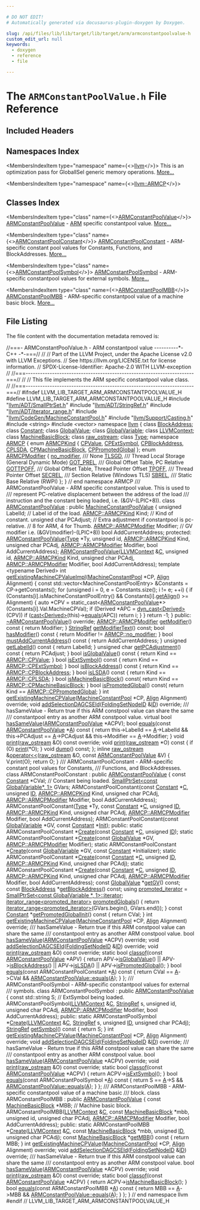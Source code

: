 ```yaml
---

# DO NOT EDIT!
# Automatically generated via docusaurus-plugin-doxygen by Doxygen.

slug: /api/files/lib/lib/target/lib/target/arm/armconstantpoolvalue-h
custom_edit_url: null
keywords:
  - doxygen
  - reference
  - file

---
```





# The `ARMConstantPoolValue.h` File Reference

<DoxygenPage pluginConfig={pluginConfig}>



## Included Headers

<IncludesList>
<IncludesListItem
  filePath="llvm/ADT/SmallPtrSet.h"
  permalink="/docs/api/files/include/include/llvm/include/llvm/adt/smallptrset-h"
  isLocal="true" />
<IncludesListItem
  filePath="llvm/ADT/StringRef.h"
  permalink="/docs/api/files/include/include/llvm/include/llvm/adt/stringref-h"
  isLocal="true" />
<IncludesListItem
  filePath="llvm/ADT/iterator_range.h"
  permalink="/docs/api/files/include/include/llvm/include/llvm/adt/iterator-range-h"
  isLocal="true" />
<IncludesListItem
  filePath="llvm/CodeGen/MachineConstantPool.h"
  permalink="/docs/api/files/include/include/llvm/include/llvm/codegen/machineconstantpool-h"
  isLocal="true" />
<IncludesListItem
  filePath="llvm/Support/Casting.h"
  permalink="/docs/api/files/include/include/llvm/include/llvm/support/casting-h"
  isLocal="true" />
<IncludesListItem
  filePath="string"
  permalink=""
  isLocal="false" />
<IncludesListItem
  filePath="vector"
  permalink=""
  isLocal="false" />
</IncludesList>

## Namespaces Index

<MembersIndex>

<MembersIndexItem
  type="namespace"
  name={<><a href="/docs/api/namespaces/llvm">llvm</a></>}>
This is an optimization pass for GlobalISel generic memory operations. <a href="/docs/api/namespaces/llvm/#details">More...</a>
</MembersIndexItem>

<MembersIndexItem
  type="namespace"
  name={<><a href="/docs/api/namespaces/llvm/armcp">llvm::ARMCP</a></>}>
</MembersIndexItem>

</MembersIndex>

## Classes Index

<MembersIndex>

<MembersIndexItem
  type="class"
  name={<><a href="/docs/api/classes/llvm/armconstantpoolvalue">ARMConstantPoolValue</a></>}>
<a href="/docs/api/classes/llvm/armconstantpoolvalue">ARMConstantPoolValue</a> - <a href="/docs/api/namespaces/llvm/arm">ARM</a> specific constantpool value. <a href="/docs/api/classes/llvm/armconstantpoolvalue/#details">More...</a>
</MembersIndexItem>

<MembersIndexItem
  type="class"
  name={<><a href="/docs/api/classes/llvm/armconstantpoolconstant">ARMConstantPoolConstant</a></>}>
<a href="/docs/api/classes/llvm/armconstantpoolconstant">ARMConstantPoolConstant</a> - ARM-specific constant pool values for Constants, Functions, and BlockAddresses. <a href="/docs/api/classes/llvm/armconstantpoolconstant/#details">More...</a>
</MembersIndexItem>

<MembersIndexItem
  type="class"
  name={<><a href="/docs/api/classes/llvm/armconstantpoolsymbol">ARMConstantPoolSymbol</a></>}>
<a href="/docs/api/classes/llvm/armconstantpoolsymbol">ARMConstantPoolSymbol</a> - ARM-specific constantpool values for external symbols. <a href="/docs/api/classes/llvm/armconstantpoolsymbol/#details">More...</a>
</MembersIndexItem>

<MembersIndexItem
  type="class"
  name={<><a href="/docs/api/classes/llvm/armconstantpoolmbb">ARMConstantPoolMBB</a></>}>
<a href="/docs/api/classes/llvm/armconstantpoolmbb">ARMConstantPoolMBB</a> - ARM-specific constantpool value of a machine basic block. <a href="/docs/api/classes/llvm/armconstantpoolmbb/#details">More...</a>
</MembersIndexItem>

</MembersIndex>


## File Listing

The file content with the documentation metadata removed is:

<ProgramListing>

<Link id="l00001" /><CodeLine lineNumber="1"><Highlight kind="comment">//===- ARMConstantPoolValue.h - ARM constantpool value ----------&#42;- C++ -&#42;-===//</Highlight><Highlight kind="normal"></Highlight></CodeLine>
<Link id="l00002" /><CodeLine lineNumber="2"><Highlight kind="normal"></Highlight><Highlight kind="comment">//</Highlight><Highlight kind="normal"></Highlight></CodeLine>
<Link id="l00003" /><CodeLine lineNumber="3"><Highlight kind="normal"></Highlight><Highlight kind="comment">// Part of the LLVM Project, under the Apache License v2.0 with LLVM Exceptions.</Highlight><Highlight kind="normal"></Highlight></CodeLine>
<Link id="l00004" /><CodeLine lineNumber="4"><Highlight kind="normal"></Highlight><Highlight kind="comment">// See https://llvm.org/LICENSE.txt for license information.</Highlight><Highlight kind="normal"></Highlight></CodeLine>
<Link id="l00005" /><CodeLine lineNumber="5"><Highlight kind="normal"></Highlight><Highlight kind="comment">// SPDX-License-Identifier: Apache-2.0 WITH LLVM-exception</Highlight><Highlight kind="normal"></Highlight></CodeLine>
<Link id="l00006" /><CodeLine lineNumber="6"><Highlight kind="normal"></Highlight><Highlight kind="comment">//</Highlight><Highlight kind="normal"></Highlight></CodeLine>
<Link id="l00007" /><CodeLine lineNumber="7"><Highlight kind="normal"></Highlight><Highlight kind="comment">//===----------------------------------------------------------------------===//</Highlight><Highlight kind="normal"></Highlight></CodeLine>
<Link id="l00008" /><CodeLine lineNumber="8"><Highlight kind="normal"></Highlight><Highlight kind="comment">//</Highlight><Highlight kind="normal"></Highlight></CodeLine>
<Link id="l00009" /><CodeLine lineNumber="9"><Highlight kind="normal"></Highlight><Highlight kind="comment">// This file implements the ARM specific constantpool value class.</Highlight><Highlight kind="normal"></Highlight></CodeLine>
<Link id="l00010" /><CodeLine lineNumber="10"><Highlight kind="normal"></Highlight><Highlight kind="comment">//</Highlight><Highlight kind="normal"></Highlight></CodeLine>
<Link id="l00011" /><CodeLine lineNumber="11"><Highlight kind="normal"></Highlight><Highlight kind="comment">//===----------------------------------------------------------------------===//</Highlight><Highlight kind="normal"></Highlight></CodeLine>
<Link id="l00012" /><CodeLine lineNumber="12"><Highlight kind="normal"></Highlight></CodeLine>
<Link id="l00013" /><CodeLine lineNumber="13"><Highlight kind="normal"></Highlight><Highlight kind="preprocessor">#ifndef LLVM&#95;LIB&#95;TARGET&#95;ARM&#95;ARMCONSTANTPOOLVALUE&#95;H</Highlight><Highlight kind="normal"></Highlight></CodeLine>
<Link id="l00014" /><CodeLine lineNumber="14"><Highlight kind="normal"></Highlight><Highlight kind="preprocessor">#define LLVM&#95;LIB&#95;TARGET&#95;ARM&#95;ARMCONSTANTPOOLVALUE&#95;H</Highlight><Highlight kind="normal"></Highlight></CodeLine>
<Link id="l00015" /><CodeLine lineNumber="15"><Highlight kind="normal"></Highlight></CodeLine>
<Link id="l00016" /><CodeLine lineNumber="16"><Highlight kind="normal"></Highlight><Highlight kind="preprocessor">#include &quot;<a href="/docs/api/files/include/include/llvm/include/llvm/adt/smallptrset-h">llvm/ADT/SmallPtrSet.h</a>&quot;</Highlight><Highlight kind="normal"></Highlight></CodeLine>
<Link id="l00017" /><CodeLine lineNumber="17"><Highlight kind="normal"></Highlight><Highlight kind="preprocessor">#include &quot;<a href="/docs/api/files/include/include/llvm/include/llvm/adt/stringref-h">llvm/ADT/StringRef.h</a>&quot;</Highlight><Highlight kind="normal"></Highlight></CodeLine>
<Link id="l00018" /><CodeLine lineNumber="18"><Highlight kind="normal"></Highlight><Highlight kind="preprocessor">#include &quot;<a href="/docs/api/files/include/include/llvm/include/llvm/adt/iterator-range-h">llvm/ADT/iterator&#95;range.h</a>&quot;</Highlight><Highlight kind="normal"></Highlight></CodeLine>
<Link id="l00019" /><CodeLine lineNumber="19"><Highlight kind="normal"></Highlight><Highlight kind="preprocessor">#include &quot;<a href="/docs/api/files/include/include/llvm/include/llvm/codegen/machineconstantpool-h">llvm/CodeGen/MachineConstantPool.h</a>&quot;</Highlight><Highlight kind="normal"></Highlight></CodeLine>
<Link id="l00020" /><CodeLine lineNumber="20"><Highlight kind="normal"></Highlight><Highlight kind="preprocessor">#include &quot;<a href="/docs/api/files/include/include/llvm/include/llvm/support/casting-h">llvm/Support/Casting.h</a>&quot;</Highlight><Highlight kind="normal"></Highlight></CodeLine>
<Link id="l00021" /><CodeLine lineNumber="21"><Highlight kind="normal"></Highlight><Highlight kind="preprocessor">#include &lt;string&gt;</Highlight><Highlight kind="normal"></Highlight></CodeLine>
<Link id="l00022" /><CodeLine lineNumber="22"><Highlight kind="normal"></Highlight><Highlight kind="preprocessor">#include &lt;vector&gt;</Highlight><Highlight kind="normal"></Highlight></CodeLine>
<Link id="l00023" /><CodeLine lineNumber="23"><Highlight kind="normal"></Highlight></CodeLine>
<Link id="l00024" /><CodeLine lineNumber="24"><Highlight kind="normal"></Highlight><Highlight kind="keyword">namespace </Highlight><Highlight kind="normal"><a href="/docs/api/namespaces/llvm">llvm</a> &#123;</Highlight></CodeLine>
<Link id="l00025" /><CodeLine lineNumber="25"><Highlight kind="normal"></Highlight></CodeLine>
<Link id="l00026" /><CodeLine lineNumber="26"><Highlight kind="normal"></Highlight><Highlight kind="keyword">class </Highlight><Highlight kind="normal"><a href="/docs/api/classes/llvm/blockaddress">BlockAddress</a>;</Highlight></CodeLine>
<Link id="l00027" /><CodeLine lineNumber="27"><Highlight kind="normal"></Highlight><Highlight kind="keyword">class </Highlight><Highlight kind="normal"><a href="/docs/api/classes/llvm/constant">Constant</a>;</Highlight></CodeLine>
<Link id="l00028" /><CodeLine lineNumber="28"><Highlight kind="normal"></Highlight><Highlight kind="keyword">class </Highlight><Highlight kind="normal"><a href="/docs/api/classes/llvm/globalvalue">GlobalValue</a>;</Highlight></CodeLine>
<Link id="l00029" /><CodeLine lineNumber="29"><Highlight kind="normal"></Highlight><Highlight kind="keyword">class </Highlight><Highlight kind="normal"><a href="/docs/api/classes/llvm/globalvariable">GlobalVariable</a>;</Highlight></CodeLine>
<Link id="l00030" /><CodeLine lineNumber="30"><Highlight kind="normal"></Highlight><Highlight kind="keyword">class </Highlight><Highlight kind="normal"><a href="/docs/api/classes/llvm/llvmcontext">LLVMContext</a>;</Highlight></CodeLine>
<Link id="l00031" /><CodeLine lineNumber="31"><Highlight kind="normal"></Highlight><Highlight kind="keyword">class </Highlight><Highlight kind="normal"><a href="/docs/api/classes/llvm/machinebasicblock">MachineBasicBlock</a>;</Highlight></CodeLine>
<Link id="l00032" /><CodeLine lineNumber="32"><Highlight kind="normal"></Highlight><Highlight kind="keyword">class </Highlight><Highlight kind="normal"><a href="/docs/api/classes/llvm/raw-ostream">raw&#95;ostream</a>;</Highlight></CodeLine>
<Link id="l00033" /><CodeLine lineNumber="33"><Highlight kind="normal"></Highlight><Highlight kind="keyword">class </Highlight><Highlight kind="normal"><a href="/docs/api/classes/llvm/type">Type</a>;</Highlight></CodeLine>
<Link id="l00034" /><CodeLine lineNumber="34"><Highlight kind="normal"></Highlight></CodeLine>
<Link id="l00035" /><CodeLine lineNumber="35" lineLink="/docs/api/namespaces/llvm/armcp"><Highlight kind="normal"></Highlight><Highlight kind="keyword">namespace </Highlight><Highlight kind="normal"><a href="/docs/api/namespaces/llvm/armcp">ARMCP</a> &#123;</Highlight></CodeLine>
<Link id="l00036" /><CodeLine lineNumber="36"><Highlight kind="normal"></Highlight></CodeLine>
<Link id="l00037" /><CodeLine lineNumber="37" lineLink="/docs/api/namespaces/llvm/armcp/#ad7299e03746a8bdbbff1d3aaf03eaaab"><Highlight kind="normal">  </Highlight><Highlight kind="keyword">enum</Highlight><Highlight kind="normal"> <a href="/docs/api/namespaces/llvm/armcp/#ad7299e03746a8bdbbff1d3aaf03eaaab">ARMCPKind</a> &#123;</Highlight></CodeLine>
<Link id="l00038" /><CodeLine lineNumber="38" lineLink="/docs/api/namespaces/llvm/armcp/#ad7299e03746a8bdbbff1d3aaf03eaaabad4206f41cccb7d5c78d6d642b4b35e1f"><Highlight kind="normal">    <a href="/docs/api/namespaces/llvm/armcp/#ad7299e03746a8bdbbff1d3aaf03eaaabad4206f41cccb7d5c78d6d642b4b35e1f">CPValue</a>,</Highlight></CodeLine>
<Link id="l00039" /><CodeLine lineNumber="39" lineLink="/docs/api/namespaces/llvm/armcp/#ad7299e03746a8bdbbff1d3aaf03eaaabab8ec2c2ae69c4040c312cf22f10c6819"><Highlight kind="normal">    <a href="/docs/api/namespaces/llvm/armcp/#ad7299e03746a8bdbbff1d3aaf03eaaabab8ec2c2ae69c4040c312cf22f10c6819">CPExtSymbol</a>,</Highlight></CodeLine>
<Link id="l00040" /><CodeLine lineNumber="40" lineLink="/docs/api/namespaces/llvm/armcp/#ad7299e03746a8bdbbff1d3aaf03eaaabac6721b50294fd164c5861cb82e938e10"><Highlight kind="normal">    <a href="/docs/api/namespaces/llvm/armcp/#ad7299e03746a8bdbbff1d3aaf03eaaabac6721b50294fd164c5861cb82e938e10">CPBlockAddress</a>,</Highlight></CodeLine>
<Link id="l00041" /><CodeLine lineNumber="41" lineLink="/docs/api/namespaces/llvm/armcp/#ad7299e03746a8bdbbff1d3aaf03eaaaba7266a79b029f9dc90109a374fe43c64f"><Highlight kind="normal">    <a href="/docs/api/namespaces/llvm/armcp/#ad7299e03746a8bdbbff1d3aaf03eaaaba7266a79b029f9dc90109a374fe43c64f">CPLSDA</a>,</Highlight></CodeLine>
<Link id="l00042" /><CodeLine lineNumber="42" lineLink="/docs/api/namespaces/llvm/armcp/#ad7299e03746a8bdbbff1d3aaf03eaaaba69027420555aea47cb71a920edb9efcc"><Highlight kind="normal">    <a href="/docs/api/namespaces/llvm/armcp/#ad7299e03746a8bdbbff1d3aaf03eaaaba69027420555aea47cb71a920edb9efcc">CPMachineBasicBlock</a>,</Highlight></CodeLine>
<Link id="l00043" /><CodeLine lineNumber="43" lineLink="/docs/api/namespaces/llvm/armcp/#ad7299e03746a8bdbbff1d3aaf03eaaaba842db4432c41709c02038126b8d57e27"><Highlight kind="normal">    <a href="/docs/api/namespaces/llvm/armcp/#ad7299e03746a8bdbbff1d3aaf03eaaaba842db4432c41709c02038126b8d57e27">CPPromotedGlobal</a></Highlight></CodeLine>
<Link id="l00044" /><CodeLine lineNumber="44"><Highlight kind="normal">  &#125;;</Highlight></CodeLine>
<Link id="l00045" /><CodeLine lineNumber="45"><Highlight kind="normal"></Highlight></CodeLine>
<Link id="l00046" /><CodeLine lineNumber="46" lineLink="/docs/api/namespaces/llvm/armcp/#ad792b254bbbd9b9f3e5ea93d54a54d85"><Highlight kind="normal">  </Highlight><Highlight kind="keyword">enum</Highlight><Highlight kind="normal"> <a href="/docs/api/namespaces/llvm/armcp/#ad792b254bbbd9b9f3e5ea93d54a54d85">ARMCPModifier</a> &#123;</Highlight></CodeLine>
<Link id="l00047" /><CodeLine lineNumber="47" lineLink="/docs/api/namespaces/llvm/armcp/#ad792b254bbbd9b9f3e5ea93d54a54d85ae9103902078db9ff4f9a7f5477b04c76"><Highlight kind="normal">    <a href="/docs/api/namespaces/llvm/armcp/#ad792b254bbbd9b9f3e5ea93d54a54d85ae9103902078db9ff4f9a7f5477b04c76">no&#95;modifier</a>, </Highlight><Highlight kind="comment">/// None</Highlight><Highlight kind="normal"></Highlight></CodeLine>
<Link id="l00048" /><CodeLine lineNumber="48" lineLink="/docs/api/namespaces/llvm/armcp/#ad792b254bbbd9b9f3e5ea93d54a54d85a62fc1799424549066b0c6b91919152d7"><Highlight kind="normal">    <a href="/docs/api/namespaces/llvm/armcp/#ad792b254bbbd9b9f3e5ea93d54a54d85a62fc1799424549066b0c6b91919152d7">TLSGD</a>,       </Highlight><Highlight kind="comment">/// Thread Local Storage (General Dynamic Mode)</Highlight><Highlight kind="normal"></Highlight></CodeLine>
<Link id="l00049" /><CodeLine lineNumber="49" lineLink="/docs/api/namespaces/llvm/armcp/#ad792b254bbbd9b9f3e5ea93d54a54d85a3d74db86256dfd469bc89a14b1d76fab"><Highlight kind="normal">    <a href="/docs/api/namespaces/llvm/armcp/#ad792b254bbbd9b9f3e5ea93d54a54d85a3d74db86256dfd469bc89a14b1d76fab">GOT&#95;PREL</a>,    </Highlight><Highlight kind="comment">/// Global Offset Table, PC Relative</Highlight><Highlight kind="normal"></Highlight></CodeLine>
<Link id="l00050" /><CodeLine lineNumber="50" lineLink="/docs/api/namespaces/llvm/armcp/#ad792b254bbbd9b9f3e5ea93d54a54d85acddd18dc22e67498fcf0a79b16155fcf"><Highlight kind="normal">    <a href="/docs/api/namespaces/llvm/armcp/#ad792b254bbbd9b9f3e5ea93d54a54d85acddd18dc22e67498fcf0a79b16155fcf">GOTTPOFF</a>,    </Highlight><Highlight kind="comment">/// Global Offset Table, Thread Pointer Offset</Highlight><Highlight kind="normal"></Highlight></CodeLine>
<Link id="l00051" /><CodeLine lineNumber="51" lineLink="/docs/api/namespaces/llvm/armcp/#ad792b254bbbd9b9f3e5ea93d54a54d85ae08d827e55e1fbc94f0156f25aea52e2"><Highlight kind="normal">    <a href="/docs/api/namespaces/llvm/armcp/#ad792b254bbbd9b9f3e5ea93d54a54d85ae08d827e55e1fbc94f0156f25aea52e2">TPOFF</a>,       </Highlight><Highlight kind="comment">/// Thread Pointer Offset</Highlight><Highlight kind="normal"></Highlight></CodeLine>
<Link id="l00052" /><CodeLine lineNumber="52" lineLink="/docs/api/namespaces/llvm/armcp/#ad792b254bbbd9b9f3e5ea93d54a54d85a007149d5920d57032dba20c97c18e7e6"><Highlight kind="normal">    <a href="/docs/api/namespaces/llvm/armcp/#ad792b254bbbd9b9f3e5ea93d54a54d85a007149d5920d57032dba20c97c18e7e6">SECREL</a>,      </Highlight><Highlight kind="comment">/// Section Relative (Windows TLS)</Highlight><Highlight kind="normal"></Highlight></CodeLine>
<Link id="l00053" /><CodeLine lineNumber="53" lineLink="/docs/api/namespaces/llvm/armcp/#ad792b254bbbd9b9f3e5ea93d54a54d85a44297a25f1c31b29e03e9631855cfef9"><Highlight kind="normal">    <a href="/docs/api/namespaces/llvm/armcp/#ad792b254bbbd9b9f3e5ea93d54a54d85a44297a25f1c31b29e03e9631855cfef9">SBREL</a>,       </Highlight><Highlight kind="comment">/// Static Base Relative (RWPI)</Highlight><Highlight kind="normal"></Highlight></CodeLine>
<Link id="l00054" /><CodeLine lineNumber="54"><Highlight kind="normal">  &#125;;</Highlight></CodeLine>
<Link id="l00055" /><CodeLine lineNumber="55"><Highlight kind="normal"></Highlight></CodeLine>
<Link id="l00056" /><CodeLine lineNumber="56"><Highlight kind="normal">&#125; </Highlight><Highlight kind="comment">// end namespace ARMCP</Highlight><Highlight kind="normal"></Highlight></CodeLine>
<Link id="l00057" /><CodeLine lineNumber="57"><Highlight kind="normal"></Highlight><Highlight kind="comment"></Highlight></CodeLine>
<Link id="l00058" /><CodeLine lineNumber="58"><Highlight kind="comment">/// ARMConstantPoolValue - ARM specific constantpool value. This is used to</Highlight></CodeLine>
<Link id="l00059" /><CodeLine lineNumber="59"><Highlight kind="comment">/// represent PC-relative displacement between the address of the load</Highlight></CodeLine>
<Link id="l00060" /><CodeLine lineNumber="60"><Highlight kind="comment">/// instruction and the constant being loaded, i.e. (&amp;GV-(LPIC+8)).</Highlight><Highlight kind="normal"></Highlight></CodeLine>
<Link id="l00061" /><CodeLine lineNumber="61" lineLink="/docs/api/classes/llvm/armconstantpoolvalue"><Highlight kind="normal"></Highlight><Highlight kind="keyword">class </Highlight><Highlight kind="normal"><a href="/docs/api/classes/llvm/armconstantpoolvalue/#a6d52e73a2bb8e9ddb5c1a00cf45d88e0">ARMConstantPoolValue</a> : </Highlight><Highlight kind="keyword">public</Highlight><Highlight kind="normal"> <a href="/docs/api/classes/llvm/machineconstantpoolvalue/#ac688aad44da54c2262096a4b5c5891f4">MachineConstantPoolValue</a> &#123;</Highlight></CodeLine>
<Link id="l00062" /><CodeLine lineNumber="62"><Highlight kind="normal">  </Highlight><Highlight kind="keywordtype">unsigned</Highlight><Highlight kind="normal"> LabelId;        </Highlight><Highlight kind="comment">// Label id of the load.</Highlight><Highlight kind="normal"></Highlight></CodeLine>
<Link id="l00063" /><CodeLine lineNumber="63"><Highlight kind="normal">  <a href="/docs/api/namespaces/llvm/armcp/#ad7299e03746a8bdbbff1d3aaf03eaaab">ARMCP::ARMCPKind</a> Kind;   </Highlight><Highlight kind="comment">// Kind of constant.</Highlight><Highlight kind="normal"></Highlight></CodeLine>
<Link id="l00064" /><CodeLine lineNumber="64"><Highlight kind="normal">  </Highlight><Highlight kind="keywordtype">unsigned</Highlight><Highlight kind="normal"> </Highlight><Highlight kind="keywordtype">char</Highlight><Highlight kind="normal"> PCAdjust;  </Highlight><Highlight kind="comment">// Extra adjustment if constantpool is pc-relative.</Highlight><Highlight kind="normal"></Highlight></CodeLine>
<Link id="l00065" /><CodeLine lineNumber="65"><Highlight kind="normal">                           </Highlight><Highlight kind="comment">// 8 for ARM, 4 for Thumb.</Highlight><Highlight kind="normal"></Highlight></CodeLine>
<Link id="l00066" /><CodeLine lineNumber="66"><Highlight kind="normal">  <a href="/docs/api/namespaces/llvm/armcp/#ad792b254bbbd9b9f3e5ea93d54a54d85">ARMCP::ARMCPModifier</a> Modifier;   </Highlight><Highlight kind="comment">// GV modifier i.e. (&amp;GV(modifier)-(LPIC+8))</Highlight><Highlight kind="normal"></Highlight></CodeLine>
<Link id="l00067" /><CodeLine lineNumber="67"><Highlight kind="normal">  </Highlight><Highlight kind="keywordtype">bool</Highlight><Highlight kind="normal"> AddCurrentAddress;</Highlight></CodeLine>
<Link id="l00068" /><CodeLine lineNumber="68"><Highlight kind="normal"></Highlight></CodeLine>
<Link id="l00069" /><CodeLine lineNumber="69"><Highlight kind="normal"></Highlight><Highlight kind="keyword">protected</Highlight><Highlight kind="normal">:</Highlight></CodeLine>
<Link id="l00070" /><CodeLine lineNumber="70"><Highlight kind="normal">  <a href="/docs/api/classes/llvm/armconstantpoolvalue/#a6d52e73a2bb8e9ddb5c1a00cf45d88e0">ARMConstantPoolValue</a>(<a href="/docs/api/classes/llvm/type">Type</a> &#42;Ty, </Highlight><Highlight kind="keywordtype">unsigned</Highlight><Highlight kind="normal"> </Highlight><Highlight kind="keywordtype">id</Highlight><Highlight kind="normal">, <a href="/docs/api/namespaces/llvm/armcp/#ad7299e03746a8bdbbff1d3aaf03eaaab">ARMCP::ARMCPKind</a> Kind,</Highlight></CodeLine>
<Link id="l00071" /><CodeLine lineNumber="71"><Highlight kind="normal">                       </Highlight><Highlight kind="keywordtype">unsigned</Highlight><Highlight kind="normal"> </Highlight><Highlight kind="keywordtype">char</Highlight><Highlight kind="normal"> PCAdj, <a href="/docs/api/namespaces/llvm/armcp/#ad792b254bbbd9b9f3e5ea93d54a54d85">ARMCP::ARMCPModifier</a> Modifier,</Highlight></CodeLine>
<Link id="l00072" /><CodeLine lineNumber="72"><Highlight kind="normal">                       </Highlight><Highlight kind="keywordtype">bool</Highlight><Highlight kind="normal"> AddCurrentAddress);</Highlight></CodeLine>
<Link id="l00073" /><CodeLine lineNumber="73"><Highlight kind="normal"></Highlight></CodeLine>
<Link id="l00074" /><CodeLine lineNumber="74"><Highlight kind="normal">  <a href="/docs/api/classes/llvm/armconstantpoolvalue/#a6d52e73a2bb8e9ddb5c1a00cf45d88e0">ARMConstantPoolValue</a>(<a href="/docs/api/classes/llvm/llvmcontext">LLVMContext</a> &amp;<a href="/docs/api/namespaces/llvm/callingconv/#ac6aa1387c4375260e2468eb5a77fdb4cafd841a49aec1539bc88abc8ff9e170fb">C</a>, </Highlight><Highlight kind="keywordtype">unsigned</Highlight><Highlight kind="normal"> </Highlight><Highlight kind="keywordtype">id</Highlight><Highlight kind="normal">, <a href="/docs/api/namespaces/llvm/armcp/#ad7299e03746a8bdbbff1d3aaf03eaaab">ARMCP::ARMCPKind</a> Kind,</Highlight></CodeLine>
<Link id="l00075" /><CodeLine lineNumber="75"><Highlight kind="normal">                       </Highlight><Highlight kind="keywordtype">unsigned</Highlight><Highlight kind="normal"> </Highlight><Highlight kind="keywordtype">char</Highlight><Highlight kind="normal"> PCAdj, <a href="/docs/api/namespaces/llvm/armcp/#ad792b254bbbd9b9f3e5ea93d54a54d85">ARMCP::ARMCPModifier</a> Modifier,</Highlight></CodeLine>
<Link id="l00076" /><CodeLine lineNumber="76"><Highlight kind="normal">                       </Highlight><Highlight kind="keywordtype">bool</Highlight><Highlight kind="normal"> AddCurrentAddress);</Highlight></CodeLine>
<Link id="l00077" /><CodeLine lineNumber="77"><Highlight kind="normal"></Highlight></CodeLine>
<Link id="l00078" /><CodeLine lineNumber="78"><Highlight kind="normal">  </Highlight><Highlight kind="keyword">template</Highlight><Highlight kind="normal"> &lt;</Highlight><Highlight kind="keyword">typename</Highlight><Highlight kind="normal"> Derived&gt;</Highlight></CodeLine>
<Link id="l00079" /><CodeLine lineNumber="79" lineLink="/docs/api/classes/llvm/armconstantpoolvalue/#a984cea3549f15471d09a91ba2f60d41b"><Highlight kind="normal">  </Highlight><Highlight kind="keywordtype">int</Highlight><Highlight kind="normal"> <a href="/docs/api/classes/llvm/armconstantpoolvalue/#a984cea3549f15471d09a91ba2f60d41b">getExistingMachineCPValueImpl</a>(<a href="/docs/api/classes/llvm/machineconstantpool">MachineConstantPool</a> &#42;CP, <a href="/docs/api/structs/llvm/align">Align</a> Alignment) &#123;</Highlight></CodeLine>
<Link id="l00080" /><CodeLine lineNumber="80"><Highlight kind="normal">    </Highlight><Highlight kind="keyword">const</Highlight><Highlight kind="normal"> std::vector&lt;MachineConstantPoolEntry&gt; &amp;Constants = CP-&gt;getConstants();</Highlight></CodeLine>
<Link id="l00081" /><CodeLine lineNumber="81"><Highlight kind="normal">    </Highlight><Highlight kind="keywordflow">for</Highlight><Highlight kind="normal"> (</Highlight><Highlight kind="keywordtype">unsigned</Highlight><Highlight kind="normal"> i = 0, e = Constants.size(); i != e; ++i) &#123;</Highlight></CodeLine>
<Link id="l00082" /><CodeLine lineNumber="82"><Highlight kind="normal">      </Highlight><Highlight kind="keywordflow">if</Highlight><Highlight kind="normal"> (Constants&#91;i&#93;.isMachineConstantPoolEntry() &amp;&amp;</Highlight></CodeLine>
<Link id="l00083" /><CodeLine lineNumber="83"><Highlight kind="normal">          Constants&#91;i&#93;.<a href="/docs/api/namespaces/llvm/#a44361e635fd7461e3a8eeb7fc9ad4f04">getAlign</a>() &gt;= Alignment) &#123;</Highlight></CodeLine>
<Link id="l00084" /><CodeLine lineNumber="84"><Highlight kind="normal">        </Highlight><Highlight kind="keyword">auto</Highlight><Highlight kind="normal"> &#42;CPV =</Highlight></CodeLine>
<Link id="l00085" /><CodeLine lineNumber="85"><Highlight kind="normal">          </Highlight><Highlight kind="keyword">static&#95;cast&lt;</Highlight><Highlight kind="normal"><a href="/docs/api/classes/llvm/armconstantpoolvalue/#a6d52e73a2bb8e9ddb5c1a00cf45d88e0">ARMConstantPoolValue</a>&#42;</Highlight><Highlight kind="keyword">&gt;</Highlight><Highlight kind="normal">(Constants&#91;i&#93;.Val.MachineCPVal);</Highlight></CodeLine>
<Link id="l00086" /><CodeLine lineNumber="86"><Highlight kind="normal">        </Highlight><Highlight kind="keywordflow">if</Highlight><Highlight kind="normal"> (Derived &#42;APC = <a href="/docs/api/namespaces/llvm/#a22eeee01734061ac1b31ccd994c49eef">dyn&#95;cast&lt;Derived&gt;</a>(CPV))</Highlight></CodeLine>
<Link id="l00087" /><CodeLine lineNumber="87"><Highlight kind="normal">          </Highlight><Highlight kind="keywordflow">if</Highlight><Highlight kind="normal"> (<a href="/docs/api/namespaces/llvm/#ac4fc845f5ed92de63cd4474f128f5fc5">cast&lt;Derived&gt;</a>(</Highlight><Highlight kind="keyword">this</Highlight><Highlight kind="normal">)-&gt;<a href="/docs/api/classes/llvm/armconstantpoolvalue/#ab926b42ec064c1dd870bb93670d1cf91">equals</a>(APC))</Highlight></CodeLine>
<Link id="l00088" /><CodeLine lineNumber="88"><Highlight kind="normal">            </Highlight><Highlight kind="keywordflow">return</Highlight><Highlight kind="normal"> i;</Highlight></CodeLine>
<Link id="l00089" /><CodeLine lineNumber="89"><Highlight kind="normal">      &#125;</Highlight></CodeLine>
<Link id="l00090" /><CodeLine lineNumber="90"><Highlight kind="normal">    &#125;</Highlight></CodeLine>
<Link id="l00091" /><CodeLine lineNumber="91"><Highlight kind="normal"></Highlight></CodeLine>
<Link id="l00092" /><CodeLine lineNumber="92"><Highlight kind="normal">    </Highlight><Highlight kind="keywordflow">return</Highlight><Highlight kind="normal"> -1;</Highlight></CodeLine>
<Link id="l00093" /><CodeLine lineNumber="93"><Highlight kind="normal">  &#125;</Highlight></CodeLine>
<Link id="l00094" /><CodeLine lineNumber="94"><Highlight kind="normal"></Highlight></CodeLine>
<Link id="l00095" /><CodeLine lineNumber="95"><Highlight kind="normal"></Highlight><Highlight kind="keyword">public</Highlight><Highlight kind="normal">:</Highlight></CodeLine>
<Link id="l00096" /><CodeLine lineNumber="96" lineLink="/docs/api/classes/llvm/armconstantpoolvalue/#a75709b46bf0d746eb031e606ebc8c818"><Highlight kind="normal">  <a href="/docs/api/classes/llvm/armconstantpoolvalue/#a75709b46bf0d746eb031e606ebc8c818">~ARMConstantPoolValue</a>() </Highlight><Highlight kind="keyword">override</Highlight><Highlight kind="normal">;</Highlight></CodeLine>
<Link id="l00097" /><CodeLine lineNumber="97"><Highlight kind="normal"></Highlight></CodeLine>
<Link id="l00098" /><CodeLine lineNumber="98" lineLink="/docs/api/classes/llvm/armconstantpoolvalue/#abe4a46d23b1ab79b5dc190ac58f22eae"><Highlight kind="normal">  <a href="/docs/api/namespaces/llvm/armcp/#ad792b254bbbd9b9f3e5ea93d54a54d85">ARMCP::ARMCPModifier</a> <a href="/docs/api/classes/llvm/armconstantpoolvalue/#abe4a46d23b1ab79b5dc190ac58f22eae">getModifier</a>()</Highlight><Highlight kind="keyword"> const </Highlight><Highlight kind="normal">&#123; </Highlight><Highlight kind="keywordflow">return</Highlight><Highlight kind="normal"> Modifier; &#125;</Highlight></CodeLine>
<Link id="l00099" /><CodeLine lineNumber="99"><Highlight kind="normal">  <a href="/docs/api/classes/llvm/stringref">StringRef</a> <a href="/docs/api/classes/llvm/armconstantpoolvalue/#ada078240593f51d95cc878aea5ca981b">getModifierText</a>() </Highlight><Highlight kind="keyword">const</Highlight><Highlight kind="normal">;</Highlight></CodeLine>
<Link id="l00100" /><CodeLine lineNumber="100" lineLink="/docs/api/classes/llvm/armconstantpoolvalue/#adc8601d311397874b25c22f9e3066d2a"><Highlight kind="normal">  </Highlight><Highlight kind="keywordtype">bool</Highlight><Highlight kind="normal"> <a href="/docs/api/classes/llvm/armconstantpoolvalue/#adc8601d311397874b25c22f9e3066d2a">hasModifier</a>()</Highlight><Highlight kind="keyword"> const </Highlight><Highlight kind="normal">&#123; </Highlight><Highlight kind="keywordflow">return</Highlight><Highlight kind="normal"> Modifier != <a href="/docs/api/namespaces/llvm/armcp/#ad792b254bbbd9b9f3e5ea93d54a54d85ae9103902078db9ff4f9a7f5477b04c76">ARMCP::no&#95;modifier</a>; &#125;</Highlight></CodeLine>
<Link id="l00101" /><CodeLine lineNumber="101"><Highlight kind="normal"></Highlight></CodeLine>
<Link id="l00102" /><CodeLine lineNumber="102" lineLink="/docs/api/classes/llvm/armconstantpoolvalue/#accec0ab52fef914619e937abd7f85c8b"><Highlight kind="normal">  </Highlight><Highlight kind="keywordtype">bool</Highlight><Highlight kind="normal"> <a href="/docs/api/classes/llvm/armconstantpoolvalue/#accec0ab52fef914619e937abd7f85c8b">mustAddCurrentAddress</a>()</Highlight><Highlight kind="keyword"> const </Highlight><Highlight kind="normal">&#123; </Highlight><Highlight kind="keywordflow">return</Highlight><Highlight kind="normal"> AddCurrentAddress; &#125;</Highlight></CodeLine>
<Link id="l00103" /><CodeLine lineNumber="103"><Highlight kind="normal"></Highlight></CodeLine>
<Link id="l00104" /><CodeLine lineNumber="104" lineLink="/docs/api/classes/llvm/armconstantpoolvalue/#ae1b32249540bb5161b162e30f0fd1769"><Highlight kind="normal">  </Highlight><Highlight kind="keywordtype">unsigned</Highlight><Highlight kind="normal"> <a href="/docs/api/classes/llvm/armconstantpoolvalue/#ae1b32249540bb5161b162e30f0fd1769">getLabelId</a>()</Highlight><Highlight kind="keyword"> const </Highlight><Highlight kind="normal">&#123; </Highlight><Highlight kind="keywordflow">return</Highlight><Highlight kind="normal"> LabelId; &#125;</Highlight></CodeLine>
<Link id="l00105" /><CodeLine lineNumber="105" lineLink="/docs/api/classes/llvm/armconstantpoolvalue/#a123d1ad2f85db8bfe2749294e5751c70"><Highlight kind="normal">  </Highlight><Highlight kind="keywordtype">unsigned</Highlight><Highlight kind="normal"> </Highlight><Highlight kind="keywordtype">char</Highlight><Highlight kind="normal"> <a href="/docs/api/classes/llvm/armconstantpoolvalue/#a123d1ad2f85db8bfe2749294e5751c70">getPCAdjustment</a>()</Highlight><Highlight kind="keyword"> const </Highlight><Highlight kind="normal">&#123; </Highlight><Highlight kind="keywordflow">return</Highlight><Highlight kind="normal"> PCAdjust; &#125;</Highlight></CodeLine>
<Link id="l00106" /><CodeLine lineNumber="106"><Highlight kind="normal"></Highlight></CodeLine>
<Link id="l00107" /><CodeLine lineNumber="107" lineLink="/docs/api/classes/llvm/armconstantpoolvalue/#aa6db6cf5d86094941ae641ceecf87318"><Highlight kind="normal">  </Highlight><Highlight kind="keywordtype">bool</Highlight><Highlight kind="normal"> <a href="/docs/api/classes/llvm/armconstantpoolvalue/#aa6db6cf5d86094941ae641ceecf87318">isGlobalValue</a>()</Highlight><Highlight kind="keyword"> const </Highlight><Highlight kind="normal">&#123; </Highlight><Highlight kind="keywordflow">return</Highlight><Highlight kind="normal"> Kind == <a href="/docs/api/namespaces/llvm/armcp/#ad7299e03746a8bdbbff1d3aaf03eaaabad4206f41cccb7d5c78d6d642b4b35e1f">ARMCP::CPValue</a>; &#125;</Highlight></CodeLine>
<Link id="l00108" /><CodeLine lineNumber="108" lineLink="/docs/api/classes/llvm/armconstantpoolvalue/#a8b8d346c78a82437ac734e4ce1cb0553"><Highlight kind="normal">  </Highlight><Highlight kind="keywordtype">bool</Highlight><Highlight kind="normal"> <a href="/docs/api/classes/llvm/armconstantpoolvalue/#a8b8d346c78a82437ac734e4ce1cb0553">isExtSymbol</a>()</Highlight><Highlight kind="keyword"> const </Highlight><Highlight kind="normal">&#123; </Highlight><Highlight kind="keywordflow">return</Highlight><Highlight kind="normal"> Kind == <a href="/docs/api/namespaces/llvm/armcp/#ad7299e03746a8bdbbff1d3aaf03eaaabab8ec2c2ae69c4040c312cf22f10c6819">ARMCP::CPExtSymbol</a>; &#125;</Highlight></CodeLine>
<Link id="l00109" /><CodeLine lineNumber="109" lineLink="/docs/api/classes/llvm/armconstantpoolvalue/#ae603ba203d2cb8f2d58d8ba8b296f468"><Highlight kind="normal">  </Highlight><Highlight kind="keywordtype">bool</Highlight><Highlight kind="normal"> <a href="/docs/api/classes/llvm/armconstantpoolvalue/#ae603ba203d2cb8f2d58d8ba8b296f468">isBlockAddress</a>()</Highlight><Highlight kind="keyword"> const </Highlight><Highlight kind="normal">&#123; </Highlight><Highlight kind="keywordflow">return</Highlight><Highlight kind="normal"> Kind == <a href="/docs/api/namespaces/llvm/armcp/#ad7299e03746a8bdbbff1d3aaf03eaaabac6721b50294fd164c5861cb82e938e10">ARMCP::CPBlockAddress</a>; &#125;</Highlight></CodeLine>
<Link id="l00110" /><CodeLine lineNumber="110" lineLink="/docs/api/classes/llvm/armconstantpoolvalue/#ae25500a7ac8ad50ba2773c8558e1deaa"><Highlight kind="normal">  </Highlight><Highlight kind="keywordtype">bool</Highlight><Highlight kind="normal"> <a href="/docs/api/classes/llvm/armconstantpoolvalue/#ae25500a7ac8ad50ba2773c8558e1deaa">isLSDA</a>()</Highlight><Highlight kind="keyword"> const </Highlight><Highlight kind="normal">&#123; </Highlight><Highlight kind="keywordflow">return</Highlight><Highlight kind="normal"> Kind == <a href="/docs/api/namespaces/llvm/armcp/#ad7299e03746a8bdbbff1d3aaf03eaaaba7266a79b029f9dc90109a374fe43c64f">ARMCP::CPLSDA</a>; &#125;</Highlight></CodeLine>
<Link id="l00111" /><CodeLine lineNumber="111" lineLink="/docs/api/classes/llvm/armconstantpoolvalue/#a8761e4a93682b13870657a5b83612ffc"><Highlight kind="normal">  </Highlight><Highlight kind="keywordtype">bool</Highlight><Highlight kind="normal"> <a href="/docs/api/classes/llvm/armconstantpoolvalue/#a8761e4a93682b13870657a5b83612ffc">isMachineBasicBlock</a>()</Highlight><Highlight kind="keyword"> const</Highlight><Highlight kind="normal">&#123; </Highlight><Highlight kind="keywordflow">return</Highlight><Highlight kind="normal"> Kind == <a href="/docs/api/namespaces/llvm/armcp/#ad7299e03746a8bdbbff1d3aaf03eaaaba69027420555aea47cb71a920edb9efcc">ARMCP::CPMachineBasicBlock</a>; &#125;</Highlight></CodeLine>
<Link id="l00112" /><CodeLine lineNumber="112" lineLink="/docs/api/classes/llvm/armconstantpoolvalue/#a01cff4206f16f8e50159853a71f95080"><Highlight kind="normal">  </Highlight><Highlight kind="keywordtype">bool</Highlight><Highlight kind="normal"> <a href="/docs/api/classes/llvm/armconstantpoolvalue/#a01cff4206f16f8e50159853a71f95080">isPromotedGlobal</a>()</Highlight><Highlight kind="keyword"> const</Highlight><Highlight kind="normal">&#123; </Highlight><Highlight kind="keywordflow">return</Highlight><Highlight kind="normal"> Kind == <a href="/docs/api/namespaces/llvm/armcp/#ad7299e03746a8bdbbff1d3aaf03eaaaba842db4432c41709c02038126b8d57e27">ARMCP::CPPromotedGlobal</a>; &#125;</Highlight></CodeLine>
<Link id="l00113" /><CodeLine lineNumber="113"><Highlight kind="normal"></Highlight></CodeLine>
<Link id="l00114" /><CodeLine lineNumber="114"><Highlight kind="normal">  </Highlight><Highlight kind="keywordtype">int</Highlight><Highlight kind="normal"> <a href="/docs/api/classes/llvm/armconstantpoolvalue/#a1d4cba7ac19e830bf30907621cf250e5">getExistingMachineCPValue</a>(<a href="/docs/api/classes/llvm/machineconstantpool">MachineConstantPool</a> &#42;CP,</Highlight></CodeLine>
<Link id="l00115" /><CodeLine lineNumber="115"><Highlight kind="normal">                                <a href="/docs/api/structs/llvm/align">Align</a> Alignment) </Highlight><Highlight kind="keyword">override</Highlight><Highlight kind="normal">;</Highlight></CodeLine>
<Link id="l00116" /><CodeLine lineNumber="116"><Highlight kind="normal"></Highlight></CodeLine>
<Link id="l00117" /><CodeLine lineNumber="117"><Highlight kind="normal">  </Highlight><Highlight kind="keywordtype">void</Highlight><Highlight kind="normal"> <a href="/docs/api/classes/llvm/armconstantpoolvalue/#af658836bbc9432b5e44b40dfde9f1904">addSelectionDAGCSEId</a>(<a href="/docs/api/classes/llvm/foldingsetnodeid">FoldingSetNodeID</a> &amp;<a href="/docs/api/namespaces/llvm/callingconv/#abdf8cf606905c10634e831390981b0ed">ID</a>) </Highlight><Highlight kind="keyword">override</Highlight><Highlight kind="normal">;</Highlight></CodeLine>
<Link id="l00118" /><CodeLine lineNumber="118"><Highlight kind="normal"></Highlight><Highlight kind="comment"></Highlight></CodeLine>
<Link id="l00119" /><CodeLine lineNumber="119"><Highlight kind="comment">  /// hasSameValue - Return true if this ARM constpool value can share the same</Highlight></CodeLine>
<Link id="l00120" /><CodeLine lineNumber="120"><Highlight kind="comment">  /// constantpool entry as another ARM constpool value.</Highlight><Highlight kind="normal"></Highlight></CodeLine>
<Link id="l00121" /><CodeLine lineNumber="121"><Highlight kind="normal">  </Highlight><Highlight kind="keyword">virtual</Highlight><Highlight kind="normal"> </Highlight><Highlight kind="keywordtype">bool</Highlight><Highlight kind="normal"> <a href="/docs/api/classes/llvm/armconstantpoolvalue/#ae204089fb50ef2edd07a7d18c5c4b79f">hasSameValue</a>(<a href="/docs/api/classes/llvm/armconstantpoolvalue">ARMConstantPoolValue</a> &#42;ACPV);</Highlight></CodeLine>
<Link id="l00122" /><CodeLine lineNumber="122"><Highlight kind="normal"></Highlight></CodeLine>
<Link id="l00123" /><CodeLine lineNumber="123" lineLink="/docs/api/classes/llvm/armconstantpoolvalue/#ab926b42ec064c1dd870bb93670d1cf91"><Highlight kind="normal">  </Highlight><Highlight kind="keywordtype">bool</Highlight><Highlight kind="normal"> <a href="/docs/api/classes/llvm/armconstantpoolvalue/#ab926b42ec064c1dd870bb93670d1cf91">equals</a>(</Highlight><Highlight kind="keyword">const</Highlight><Highlight kind="normal"> <a href="/docs/api/classes/llvm/armconstantpoolvalue/#a6d52e73a2bb8e9ddb5c1a00cf45d88e0">ARMConstantPoolValue</a> &#42;<a href="/docs/api/files/lib/lib/ir/builtingcs-cpp/#a2e38c85003a042421cde1647632d0b72">A</a>)</Highlight><Highlight kind="keyword"> const </Highlight><Highlight kind="normal">&#123;</Highlight></CodeLine>
<Link id="l00124" /><CodeLine lineNumber="124"><Highlight kind="normal">    </Highlight><Highlight kind="keywordflow">return</Highlight><Highlight kind="normal"> this-&gt;LabelId == <a href="/docs/api/files/lib/lib/ir/builtingcs-cpp/#a2e38c85003a042421cde1647632d0b72">A</a>-&gt;LabelId &amp;&amp;</Highlight></CodeLine>
<Link id="l00125" /><CodeLine lineNumber="125"><Highlight kind="normal">      this-&gt;PCAdjust == <a href="/docs/api/files/lib/lib/ir/builtingcs-cpp/#a2e38c85003a042421cde1647632d0b72">A</a>-&gt;PCAdjust &amp;&amp;</Highlight></CodeLine>
<Link id="l00126" /><CodeLine lineNumber="126"><Highlight kind="normal">      this-&gt;Modifier == <a href="/docs/api/files/lib/lib/ir/builtingcs-cpp/#a2e38c85003a042421cde1647632d0b72">A</a>-&gt;Modifier;</Highlight></CodeLine>
<Link id="l00127" /><CodeLine lineNumber="127"><Highlight kind="normal">  &#125;</Highlight></CodeLine>
<Link id="l00128" /><CodeLine lineNumber="128"><Highlight kind="normal"></Highlight></CodeLine>
<Link id="l00129" /><CodeLine lineNumber="129"><Highlight kind="normal">  </Highlight><Highlight kind="keywordtype">void</Highlight><Highlight kind="normal"> <a href="/docs/api/classes/llvm/armconstantpoolvalue/#a7b8d7ad0899bfee6d615c35f0dfd9841">print</a>(<a href="/docs/api/classes/llvm/raw-ostream">raw&#95;ostream</a> &amp;O) </Highlight><Highlight kind="keyword">const override</Highlight><Highlight kind="normal">;</Highlight></CodeLine>
<Link id="l00130" /><CodeLine lineNumber="130" lineLink="/docs/api/classes/llvm/armconstantpoolvalue/#a2939cb3fb23575c829b38126355af2a9"><Highlight kind="normal">  </Highlight><Highlight kind="keywordtype">void</Highlight><Highlight kind="normal"> <a href="/docs/api/classes/llvm/armconstantpoolvalue/#a2939cb3fb23575c829b38126355af2a9">print</a>(<a href="/docs/api/classes/llvm/raw-ostream">raw&#95;ostream</a> &#42;O)</Highlight><Highlight kind="keyword"> const </Highlight><Highlight kind="normal">&#123; </Highlight><Highlight kind="keywordflow">if</Highlight><Highlight kind="normal"> (O) <a href="/docs/api/classes/llvm/armconstantpoolvalue/#a2939cb3fb23575c829b38126355af2a9">print</a>(&#42;O); &#125;</Highlight></CodeLine>
<Link id="l00131" /><CodeLine lineNumber="131"><Highlight kind="normal">  </Highlight><Highlight kind="keywordtype">void</Highlight><Highlight kind="normal"> <a href="/docs/api/classes/llvm/armconstantpoolvalue/#a72e996e33d02377f36d099211fedf9bc">dump</a>() </Highlight><Highlight kind="keyword">const</Highlight><Highlight kind="normal">;</Highlight></CodeLine>
<Link id="l00132" /><CodeLine lineNumber="132"><Highlight kind="normal">&#125;;</Highlight></CodeLine>
<Link id="l00133" /><CodeLine lineNumber="133"><Highlight kind="normal"></Highlight></CodeLine>
<Link id="l00134" /><CodeLine lineNumber="134" lineLink="/docs/api/namespaces/llvm/#aecdfba8613aba352e9df650b1446a96b"><Highlight kind="normal"></Highlight><Highlight kind="keyword">inline</Highlight><Highlight kind="normal"> <a href="/docs/api/classes/llvm/raw-ostream">raw&#95;ostream</a> &amp;<a href="/docs/api/namespaces/llvm/#ab89f1db02887aa569176f0e29622eb47">operator&lt;&lt;</a>(<a href="/docs/api/classes/llvm/raw-ostream">raw&#95;ostream</a> &amp;O, </Highlight><Highlight kind="keyword">const</Highlight><Highlight kind="normal"> <a href="/docs/api/classes/llvm/armconstantpoolvalue">ARMConstantPoolValue</a> &amp;V) &#123;</Highlight></CodeLine>
<Link id="l00135" /><CodeLine lineNumber="135"><Highlight kind="normal">  V.print(O);</Highlight></CodeLine>
<Link id="l00136" /><CodeLine lineNumber="136"><Highlight kind="normal">  </Highlight><Highlight kind="keywordflow">return</Highlight><Highlight kind="normal"> O;</Highlight></CodeLine>
<Link id="l00137" /><CodeLine lineNumber="137"><Highlight kind="normal">&#125;</Highlight></CodeLine>
<Link id="l00138" /><CodeLine lineNumber="138"><Highlight kind="normal"></Highlight><Highlight kind="comment"></Highlight></CodeLine>
<Link id="l00139" /><CodeLine lineNumber="139"><Highlight kind="comment">/// ARMConstantPoolConstant - ARM-specific constant pool values for Constants,</Highlight></CodeLine>
<Link id="l00140" /><CodeLine lineNumber="140"><Highlight kind="comment">/// Functions, and BlockAddresses.</Highlight><Highlight kind="normal"></Highlight></CodeLine>
<Link id="l00141" /><CodeLine lineNumber="141" lineLink="/docs/api/classes/llvm/armconstantpoolconstant"><Highlight kind="normal"></Highlight><Highlight kind="keyword">class </Highlight><Highlight kind="normal">ARMConstantPoolConstant : </Highlight><Highlight kind="keyword">public</Highlight><Highlight kind="normal"> <a href="/docs/api/classes/llvm/armconstantpoolvalue/#a6d52e73a2bb8e9ddb5c1a00cf45d88e0">ARMConstantPoolValue</a> &#123;</Highlight></CodeLine>
<Link id="l00142" /><CodeLine lineNumber="142"><Highlight kind="normal">  </Highlight><Highlight kind="keyword">const</Highlight><Highlight kind="normal"> <a href="/docs/api/classes/llvm/constant">Constant</a> &#42;CVal;         </Highlight><Highlight kind="comment">// Constant being loaded.</Highlight><Highlight kind="normal"></Highlight></CodeLine>
<Link id="l00143" /><CodeLine lineNumber="143"><Highlight kind="normal">  <a href="/docs/api/classes/llvm/smallptrset">SmallPtrSet&lt;const GlobalVariable&#42;, 1&gt;</a> GVars;</Highlight></CodeLine>
<Link id="l00144" /><CodeLine lineNumber="144"><Highlight kind="normal"></Highlight></CodeLine>
<Link id="l00145" /><CodeLine lineNumber="145"><Highlight kind="normal">  ARMConstantPoolConstant(</Highlight><Highlight kind="keyword">const</Highlight><Highlight kind="normal"> <a href="/docs/api/classes/llvm/constant">Constant</a> &#42;<a href="/docs/api/namespaces/llvm/callingconv/#ac6aa1387c4375260e2468eb5a77fdb4cafd841a49aec1539bc88abc8ff9e170fb">C</a>,</Highlight></CodeLine>
<Link id="l00146" /><CodeLine lineNumber="146"><Highlight kind="normal">                          </Highlight><Highlight kind="keywordtype">unsigned</Highlight><Highlight kind="normal"> <a href="/docs/api/namespaces/llvm/callingconv/#abdf8cf606905c10634e831390981b0ed">ID</a>,</Highlight></CodeLine>
<Link id="l00147" /><CodeLine lineNumber="147"><Highlight kind="normal">                          <a href="/docs/api/namespaces/llvm/armcp/#ad7299e03746a8bdbbff1d3aaf03eaaab">ARMCP::ARMCPKind</a> Kind,</Highlight></CodeLine>
<Link id="l00148" /><CodeLine lineNumber="148"><Highlight kind="normal">                          </Highlight><Highlight kind="keywordtype">unsigned</Highlight><Highlight kind="normal"> </Highlight><Highlight kind="keywordtype">char</Highlight><Highlight kind="normal"> PCAdj,</Highlight></CodeLine>
<Link id="l00149" /><CodeLine lineNumber="149"><Highlight kind="normal">                          <a href="/docs/api/namespaces/llvm/armcp/#ad792b254bbbd9b9f3e5ea93d54a54d85">ARMCP::ARMCPModifier</a> Modifier,</Highlight></CodeLine>
<Link id="l00150" /><CodeLine lineNumber="150"><Highlight kind="normal">                          </Highlight><Highlight kind="keywordtype">bool</Highlight><Highlight kind="normal"> AddCurrentAddress);</Highlight></CodeLine>
<Link id="l00151" /><CodeLine lineNumber="151"><Highlight kind="normal">  ARMConstantPoolConstant(<a href="/docs/api/classes/llvm/type">Type</a> &#42;Ty, </Highlight><Highlight kind="keyword">const</Highlight><Highlight kind="normal"> <a href="/docs/api/classes/llvm/constant">Constant</a> &#42;<a href="/docs/api/namespaces/llvm/callingconv/#ac6aa1387c4375260e2468eb5a77fdb4cafd841a49aec1539bc88abc8ff9e170fb">C</a>,</Highlight></CodeLine>
<Link id="l00152" /><CodeLine lineNumber="152"><Highlight kind="normal">                          </Highlight><Highlight kind="keywordtype">unsigned</Highlight><Highlight kind="normal"> <a href="/docs/api/namespaces/llvm/callingconv/#abdf8cf606905c10634e831390981b0ed">ID</a>,</Highlight></CodeLine>
<Link id="l00153" /><CodeLine lineNumber="153"><Highlight kind="normal">                          <a href="/docs/api/namespaces/llvm/armcp/#ad7299e03746a8bdbbff1d3aaf03eaaab">ARMCP::ARMCPKind</a> Kind,</Highlight></CodeLine>
<Link id="l00154" /><CodeLine lineNumber="154"><Highlight kind="normal">                          </Highlight><Highlight kind="keywordtype">unsigned</Highlight><Highlight kind="normal"> </Highlight><Highlight kind="keywordtype">char</Highlight><Highlight kind="normal"> PCAdj,</Highlight></CodeLine>
<Link id="l00155" /><CodeLine lineNumber="155"><Highlight kind="normal">                          <a href="/docs/api/namespaces/llvm/armcp/#ad792b254bbbd9b9f3e5ea93d54a54d85">ARMCP::ARMCPModifier</a> Modifier,</Highlight></CodeLine>
<Link id="l00156" /><CodeLine lineNumber="156"><Highlight kind="normal">                          </Highlight><Highlight kind="keywordtype">bool</Highlight><Highlight kind="normal"> AddCurrentAddress);</Highlight></CodeLine>
<Link id="l00157" /><CodeLine lineNumber="157"><Highlight kind="normal">  ARMConstantPoolConstant(</Highlight><Highlight kind="keyword">const</Highlight><Highlight kind="normal"> <a href="/docs/api/classes/llvm/globalvariable">GlobalVariable</a> &#42;GV, </Highlight><Highlight kind="keyword">const</Highlight><Highlight kind="normal"> <a href="/docs/api/classes/llvm/constant">Constant</a> &#42;<a href="/docs/api/classes/llvm/init">Init</a>);</Highlight></CodeLine>
<Link id="l00158" /><CodeLine lineNumber="158"><Highlight kind="normal"></Highlight></CodeLine>
<Link id="l00159" /><CodeLine lineNumber="159"><Highlight kind="normal"></Highlight><Highlight kind="keyword">public</Highlight><Highlight kind="normal">:</Highlight></CodeLine>
<Link id="l00160" /><CodeLine lineNumber="160"><Highlight kind="normal">  </Highlight><Highlight kind="keyword">static</Highlight><Highlight kind="normal"> ARMConstantPoolConstant &#42;<a href="/docs/api/classes/llvm/armconstantpoolconstant/#a42ce6739c10696336d46591fec3e12ac">Create</a>(</Highlight><Highlight kind="keyword">const</Highlight><Highlight kind="normal"> <a href="/docs/api/classes/llvm/constant">Constant</a> &#42;<a href="/docs/api/namespaces/llvm/callingconv/#ac6aa1387c4375260e2468eb5a77fdb4cafd841a49aec1539bc88abc8ff9e170fb">C</a>, </Highlight><Highlight kind="keywordtype">unsigned</Highlight><Highlight kind="normal"> <a href="/docs/api/namespaces/llvm/callingconv/#abdf8cf606905c10634e831390981b0ed">ID</a>);</Highlight></CodeLine>
<Link id="l00161" /><CodeLine lineNumber="161"><Highlight kind="normal">  </Highlight><Highlight kind="keyword">static</Highlight><Highlight kind="normal"> ARMConstantPoolConstant &#42;<a href="/docs/api/classes/llvm/armconstantpoolconstant/#a42ce6739c10696336d46591fec3e12ac">Create</a>(</Highlight><Highlight kind="keyword">const</Highlight><Highlight kind="normal"> <a href="/docs/api/classes/llvm/globalvalue">GlobalValue</a> &#42;GV,</Highlight></CodeLine>
<Link id="l00162" /><CodeLine lineNumber="162"><Highlight kind="normal">                                         <a href="/docs/api/namespaces/llvm/armcp/#ad792b254bbbd9b9f3e5ea93d54a54d85">ARMCP::ARMCPModifier</a> Modifier);</Highlight></CodeLine>
<Link id="l00163" /><CodeLine lineNumber="163"><Highlight kind="normal">  </Highlight><Highlight kind="keyword">static</Highlight><Highlight kind="normal"> ARMConstantPoolConstant &#42;<a href="/docs/api/classes/llvm/armconstantpoolconstant/#a42ce6739c10696336d46591fec3e12ac">Create</a>(</Highlight><Highlight kind="keyword">const</Highlight><Highlight kind="normal"> <a href="/docs/api/classes/llvm/globalvariable">GlobalVariable</a> &#42;GV,</Highlight></CodeLine>
<Link id="l00164" /><CodeLine lineNumber="164"><Highlight kind="normal">                                         </Highlight><Highlight kind="keyword">const</Highlight><Highlight kind="normal"> <a href="/docs/api/classes/llvm/constant">Constant</a> &#42;Initializer);</Highlight></CodeLine>
<Link id="l00165" /><CodeLine lineNumber="165"><Highlight kind="normal">  </Highlight><Highlight kind="keyword">static</Highlight><Highlight kind="normal"> ARMConstantPoolConstant &#42;<a href="/docs/api/classes/llvm/armconstantpoolconstant/#a42ce6739c10696336d46591fec3e12ac">Create</a>(</Highlight><Highlight kind="keyword">const</Highlight><Highlight kind="normal"> <a href="/docs/api/classes/llvm/constant">Constant</a> &#42;<a href="/docs/api/namespaces/llvm/callingconv/#ac6aa1387c4375260e2468eb5a77fdb4cafd841a49aec1539bc88abc8ff9e170fb">C</a>, </Highlight><Highlight kind="keywordtype">unsigned</Highlight><Highlight kind="normal"> <a href="/docs/api/namespaces/llvm/callingconv/#abdf8cf606905c10634e831390981b0ed">ID</a>,</Highlight></CodeLine>
<Link id="l00166" /><CodeLine lineNumber="166"><Highlight kind="normal">                                         <a href="/docs/api/namespaces/llvm/armcp/#ad7299e03746a8bdbbff1d3aaf03eaaab">ARMCP::ARMCPKind</a> Kind,</Highlight></CodeLine>
<Link id="l00167" /><CodeLine lineNumber="167"><Highlight kind="normal">                                         </Highlight><Highlight kind="keywordtype">unsigned</Highlight><Highlight kind="normal"> </Highlight><Highlight kind="keywordtype">char</Highlight><Highlight kind="normal"> PCAdj);</Highlight></CodeLine>
<Link id="l00168" /><CodeLine lineNumber="168"><Highlight kind="normal">  </Highlight><Highlight kind="keyword">static</Highlight><Highlight kind="normal"> ARMConstantPoolConstant &#42;<a href="/docs/api/classes/llvm/armconstantpoolconstant/#a42ce6739c10696336d46591fec3e12ac">Create</a>(</Highlight><Highlight kind="keyword">const</Highlight><Highlight kind="normal"> <a href="/docs/api/classes/llvm/constant">Constant</a> &#42;<a href="/docs/api/namespaces/llvm/callingconv/#ac6aa1387c4375260e2468eb5a77fdb4cafd841a49aec1539bc88abc8ff9e170fb">C</a>, </Highlight><Highlight kind="keywordtype">unsigned</Highlight><Highlight kind="normal"> <a href="/docs/api/namespaces/llvm/callingconv/#abdf8cf606905c10634e831390981b0ed">ID</a>,</Highlight></CodeLine>
<Link id="l00169" /><CodeLine lineNumber="169"><Highlight kind="normal">                                         <a href="/docs/api/namespaces/llvm/armcp/#ad7299e03746a8bdbbff1d3aaf03eaaab">ARMCP::ARMCPKind</a> Kind,</Highlight></CodeLine>
<Link id="l00170" /><CodeLine lineNumber="170"><Highlight kind="normal">                                         </Highlight><Highlight kind="keywordtype">unsigned</Highlight><Highlight kind="normal"> </Highlight><Highlight kind="keywordtype">char</Highlight><Highlight kind="normal"> PCAdj,</Highlight></CodeLine>
<Link id="l00171" /><CodeLine lineNumber="171"><Highlight kind="normal">                                         <a href="/docs/api/namespaces/llvm/armcp/#ad792b254bbbd9b9f3e5ea93d54a54d85">ARMCP::ARMCPModifier</a> Modifier,</Highlight></CodeLine>
<Link id="l00172" /><CodeLine lineNumber="172"><Highlight kind="normal">                                         </Highlight><Highlight kind="keywordtype">bool</Highlight><Highlight kind="normal"> AddCurrentAddress);</Highlight></CodeLine>
<Link id="l00173" /><CodeLine lineNumber="173"><Highlight kind="normal"></Highlight></CodeLine>
<Link id="l00174" /><CodeLine lineNumber="174"><Highlight kind="normal">  </Highlight><Highlight kind="keyword">const</Highlight><Highlight kind="normal"> <a href="/docs/api/classes/llvm/globalvalue">GlobalValue</a> &#42;<a href="/docs/api/classes/llvm/armconstantpoolconstant/#a0697bf0ebcbc0b21342fe3aa05affab5">getGV</a>() </Highlight><Highlight kind="keyword">const</Highlight><Highlight kind="normal">;</Highlight></CodeLine>
<Link id="l00175" /><CodeLine lineNumber="175"><Highlight kind="normal">  </Highlight><Highlight kind="keyword">const</Highlight><Highlight kind="normal"> <a href="/docs/api/classes/llvm/blockaddress">BlockAddress</a> &#42;<a href="/docs/api/classes/llvm/armconstantpoolconstant/#abbf196f3d97c12d4b378ed13794853e0">getBlockAddress</a>() </Highlight><Highlight kind="keyword">const</Highlight><Highlight kind="normal">;</Highlight></CodeLine>
<Link id="l00176" /><CodeLine lineNumber="176"><Highlight kind="normal"></Highlight></CodeLine>
<Link id="l00177" /><CodeLine lineNumber="177" lineLink="/docs/api/classes/llvm/armconstantpoolconstant/#aff1148f5f0eb1757c42944dc17d2db1a"><Highlight kind="normal">  </Highlight><Highlight kind="keyword">using </Highlight><Highlight kind="normal"><a href="/docs/api/classes/llvm/armconstantpoolconstant/#aff1148f5f0eb1757c42944dc17d2db1a">promoted&#95;iterator</a> = <a href="/docs/api/classes/llvm/smallptrsetimpl/#aa1c0b29f447eccfd6c43dc236148e609">SmallPtrSet&lt;const GlobalVariable &#42;, 1&gt;::iterator</a>;</Highlight></CodeLine>
<Link id="l00178" /><CodeLine lineNumber="178"><Highlight kind="normal"></Highlight></CodeLine>
<Link id="l00179" /><CodeLine lineNumber="179" lineLink="/docs/api/classes/llvm/armconstantpoolconstant/#a694c1474bd0837cb49e6c3e2d97f86f5"><Highlight kind="normal">  <a href="/docs/api/classes/llvm/iterator-range">iterator&#95;range&lt;promoted&#95;iterator&gt;</a> <a href="/docs/api/classes/llvm/armconstantpoolconstant/#a694c1474bd0837cb49e6c3e2d97f86f5">promotedGlobals</a>() &#123;</Highlight></CodeLine>
<Link id="l00180" /><CodeLine lineNumber="180"><Highlight kind="normal">    </Highlight><Highlight kind="keywordflow">return</Highlight><Highlight kind="normal"> <a href="/docs/api/namespaces/llvm/#a9b5301a03dc90d7ac00440e2de4d9149">iterator&#95;range&lt;promoted&#95;iterator&gt;</a>(GVars.begin(), GVars.end());</Highlight></CodeLine>
<Link id="l00181" /><CodeLine lineNumber="181"><Highlight kind="normal">  &#125;</Highlight></CodeLine>
<Link id="l00182" /><CodeLine lineNumber="182"><Highlight kind="normal"></Highlight></CodeLine>
<Link id="l00183" /><CodeLine lineNumber="183" lineLink="/docs/api/classes/llvm/armconstantpoolconstant/#a8caeb5a0c13ef5720d94d7cc2eca43d7"><Highlight kind="normal">  </Highlight><Highlight kind="keyword">const</Highlight><Highlight kind="normal"> <a href="/docs/api/classes/llvm/constant">Constant</a> &#42;<a href="/docs/api/classes/llvm/armconstantpoolconstant/#a8caeb5a0c13ef5720d94d7cc2eca43d7">getPromotedGlobalInit</a>()</Highlight><Highlight kind="keyword"> const </Highlight><Highlight kind="normal">&#123;</Highlight></CodeLine>
<Link id="l00184" /><CodeLine lineNumber="184"><Highlight kind="normal">    </Highlight><Highlight kind="keywordflow">return</Highlight><Highlight kind="normal"> CVal;</Highlight></CodeLine>
<Link id="l00185" /><CodeLine lineNumber="185"><Highlight kind="normal">  &#125;</Highlight></CodeLine>
<Link id="l00186" /><CodeLine lineNumber="186"><Highlight kind="normal"></Highlight></CodeLine>
<Link id="l00187" /><CodeLine lineNumber="187"><Highlight kind="normal">  </Highlight><Highlight kind="keywordtype">int</Highlight><Highlight kind="normal"> <a href="/docs/api/classes/llvm/armconstantpoolconstant/#ae74fbc76f1ec40713c56d087bb30adfd">getExistingMachineCPValue</a>(<a href="/docs/api/classes/llvm/machineconstantpool">MachineConstantPool</a> &#42;CP,</Highlight></CodeLine>
<Link id="l00188" /><CodeLine lineNumber="188"><Highlight kind="normal">                                <a href="/docs/api/structs/llvm/align">Align</a> Alignment) </Highlight><Highlight kind="keyword">override</Highlight><Highlight kind="normal">;</Highlight></CodeLine>
<Link id="l00189" /><CodeLine lineNumber="189"><Highlight kind="normal"></Highlight><Highlight kind="comment"></Highlight></CodeLine>
<Link id="l00190" /><CodeLine lineNumber="190"><Highlight kind="comment">  /// hasSameValue - Return true if this ARM constpool value can share the same</Highlight></CodeLine>
<Link id="l00191" /><CodeLine lineNumber="191"><Highlight kind="comment">  /// constantpool entry as another ARM constpool value.</Highlight><Highlight kind="normal"></Highlight></CodeLine>
<Link id="l00192" /><CodeLine lineNumber="192"><Highlight kind="normal">  </Highlight><Highlight kind="keywordtype">bool</Highlight><Highlight kind="normal"> <a href="/docs/api/classes/llvm/armconstantpoolconstant/#a9bd8aa4e2dedff3b3e8d75eefdfe21b2">hasSameValue</a>(<a href="/docs/api/classes/llvm/armconstantpoolvalue">ARMConstantPoolValue</a> &#42;ACPV) </Highlight><Highlight kind="keyword">override</Highlight><Highlight kind="normal">;</Highlight></CodeLine>
<Link id="l00193" /><CodeLine lineNumber="193"><Highlight kind="normal"></Highlight></CodeLine>
<Link id="l00194" /><CodeLine lineNumber="194"><Highlight kind="normal">  </Highlight><Highlight kind="keywordtype">void</Highlight><Highlight kind="normal"> <a href="/docs/api/classes/llvm/armconstantpoolconstant/#ae6c8e149d2d3fa94ac779398e008824e">addSelectionDAGCSEId</a>(<a href="/docs/api/classes/llvm/foldingsetnodeid">FoldingSetNodeID</a> &amp;<a href="/docs/api/namespaces/llvm/callingconv/#abdf8cf606905c10634e831390981b0ed">ID</a>) </Highlight><Highlight kind="keyword">override</Highlight><Highlight kind="normal">;</Highlight></CodeLine>
<Link id="l00195" /><CodeLine lineNumber="195"><Highlight kind="normal"></Highlight></CodeLine>
<Link id="l00196" /><CodeLine lineNumber="196"><Highlight kind="normal">  </Highlight><Highlight kind="keywordtype">void</Highlight><Highlight kind="normal"> <a href="/docs/api/classes/llvm/armconstantpoolconstant/#ab6ab465d21408bde16e78213c1a8d59f">print</a>(<a href="/docs/api/classes/llvm/raw-ostream">raw&#95;ostream</a> &amp;O) </Highlight><Highlight kind="keyword">const override</Highlight><Highlight kind="normal">;</Highlight></CodeLine>
<Link id="l00197" /><CodeLine lineNumber="197"><Highlight kind="normal"></Highlight></CodeLine>
<Link id="l00198" /><CodeLine lineNumber="198" lineLink="/docs/api/classes/llvm/armconstantpoolconstant/#a32e0273e8266cb9e01441d8dbc21d69d"><Highlight kind="normal">  </Highlight><Highlight kind="keyword">static</Highlight><Highlight kind="normal"> </Highlight><Highlight kind="keywordtype">bool</Highlight><Highlight kind="normal"> <a href="/docs/api/classes/llvm/armconstantpoolconstant/#a32e0273e8266cb9e01441d8dbc21d69d">classof</a>(</Highlight><Highlight kind="keyword">const</Highlight><Highlight kind="normal"> <a href="/docs/api/classes/llvm/armconstantpoolvalue/#a6d52e73a2bb8e9ddb5c1a00cf45d88e0">ARMConstantPoolValue</a> &#42;APV) &#123;</Highlight></CodeLine>
<Link id="l00199" /><CodeLine lineNumber="199"><Highlight kind="normal">    </Highlight><Highlight kind="keywordflow">return</Highlight><Highlight kind="normal"> APV-&gt;<a href="/docs/api/classes/llvm/armconstantpoolvalue/#aa6db6cf5d86094941ae641ceecf87318">isGlobalValue</a>() || APV-&gt;<a href="/docs/api/classes/llvm/armconstantpoolvalue/#ae603ba203d2cb8f2d58d8ba8b296f468">isBlockAddress</a>() || APV-&gt;<a href="/docs/api/classes/llvm/armconstantpoolvalue/#ae25500a7ac8ad50ba2773c8558e1deaa">isLSDA</a>() ||</Highlight></CodeLine>
<Link id="l00200" /><CodeLine lineNumber="200"><Highlight kind="normal">           APV-&gt;<a href="/docs/api/classes/llvm/armconstantpoolvalue/#a01cff4206f16f8e50159853a71f95080">isPromotedGlobal</a>();</Highlight></CodeLine>
<Link id="l00201" /><CodeLine lineNumber="201"><Highlight kind="normal">  &#125;</Highlight></CodeLine>
<Link id="l00202" /><CodeLine lineNumber="202"><Highlight kind="normal"></Highlight></CodeLine>
<Link id="l00203" /><CodeLine lineNumber="203" lineLink="/docs/api/classes/llvm/armconstantpoolconstant/#a167bcc49ac973a78d293c16441111948"><Highlight kind="normal">  </Highlight><Highlight kind="keywordtype">bool</Highlight><Highlight kind="normal"> <a href="/docs/api/classes/llvm/armconstantpoolconstant/#a167bcc49ac973a78d293c16441111948">equals</a>(</Highlight><Highlight kind="keyword">const</Highlight><Highlight kind="normal"> ARMConstantPoolConstant &#42;<a href="/docs/api/files/lib/lib/ir/builtingcs-cpp/#a2e38c85003a042421cde1647632d0b72">A</a>)</Highlight><Highlight kind="keyword"> const </Highlight><Highlight kind="normal">&#123;</Highlight></CodeLine>
<Link id="l00204" /><CodeLine lineNumber="204"><Highlight kind="normal">    </Highlight><Highlight kind="keywordflow">return</Highlight><Highlight kind="normal"> CVal == <a href="/docs/api/files/lib/lib/ir/builtingcs-cpp/#a2e38c85003a042421cde1647632d0b72">A</a>-&gt;CVal &amp;&amp; <a href="/docs/api/classes/llvm/armconstantpoolvalue/#ab926b42ec064c1dd870bb93670d1cf91">ARMConstantPoolValue::equals</a>(<a href="/docs/api/files/lib/lib/ir/builtingcs-cpp/#a2e38c85003a042421cde1647632d0b72">A</a>);</Highlight></CodeLine>
<Link id="l00205" /><CodeLine lineNumber="205"><Highlight kind="normal">  &#125;</Highlight></CodeLine>
<Link id="l00206" /><CodeLine lineNumber="206"><Highlight kind="normal">&#125;;</Highlight></CodeLine>
<Link id="l00207" /><CodeLine lineNumber="207"><Highlight kind="normal"></Highlight><Highlight kind="comment"></Highlight></CodeLine>
<Link id="l00208" /><CodeLine lineNumber="208"><Highlight kind="comment">/// ARMConstantPoolSymbol - ARM-specific constantpool values for external</Highlight></CodeLine>
<Link id="l00209" /><CodeLine lineNumber="209"><Highlight kind="comment">/// symbols.</Highlight><Highlight kind="normal"></Highlight></CodeLine>
<Link id="l00210" /><CodeLine lineNumber="210" lineLink="/docs/api/classes/llvm/armconstantpoolsymbol"><Highlight kind="normal"></Highlight><Highlight kind="keyword">class </Highlight><Highlight kind="normal">ARMConstantPoolSymbol : </Highlight><Highlight kind="keyword">public</Highlight><Highlight kind="normal"> <a href="/docs/api/classes/llvm/armconstantpoolvalue/#a6d52e73a2bb8e9ddb5c1a00cf45d88e0">ARMConstantPoolValue</a> &#123;</Highlight></CodeLine>
<Link id="l00211" /><CodeLine lineNumber="211"><Highlight kind="normal">  </Highlight><Highlight kind="keyword">const</Highlight><Highlight kind="normal"> std::string S;          </Highlight><Highlight kind="comment">// ExtSymbol being loaded.</Highlight><Highlight kind="normal"></Highlight></CodeLine>
<Link id="l00212" /><CodeLine lineNumber="212"><Highlight kind="normal"></Highlight></CodeLine>
<Link id="l00213" /><CodeLine lineNumber="213"><Highlight kind="normal">  ARMConstantPoolSymbol(<a href="/docs/api/classes/llvm/llvmcontext">LLVMContext</a> &amp;<a href="/docs/api/namespaces/llvm/callingconv/#ac6aa1387c4375260e2468eb5a77fdb4cafd841a49aec1539bc88abc8ff9e170fb">C</a>, <a href="/docs/api/classes/llvm/stringref">StringRef</a> s, </Highlight><Highlight kind="keywordtype">unsigned</Highlight><Highlight kind="normal"> </Highlight><Highlight kind="keywordtype">id</Highlight><Highlight kind="normal">,</Highlight></CodeLine>
<Link id="l00214" /><CodeLine lineNumber="214"><Highlight kind="normal">                        </Highlight><Highlight kind="keywordtype">unsigned</Highlight><Highlight kind="normal"> </Highlight><Highlight kind="keywordtype">char</Highlight><Highlight kind="normal"> PCAdj, <a href="/docs/api/namespaces/llvm/armcp/#ad792b254bbbd9b9f3e5ea93d54a54d85">ARMCP::ARMCPModifier</a> Modifier,</Highlight></CodeLine>
<Link id="l00215" /><CodeLine lineNumber="215"><Highlight kind="normal">                        </Highlight><Highlight kind="keywordtype">bool</Highlight><Highlight kind="normal"> AddCurrentAddress);</Highlight></CodeLine>
<Link id="l00216" /><CodeLine lineNumber="216"><Highlight kind="normal"></Highlight></CodeLine>
<Link id="l00217" /><CodeLine lineNumber="217"><Highlight kind="normal"></Highlight><Highlight kind="keyword">public</Highlight><Highlight kind="normal">:</Highlight></CodeLine>
<Link id="l00218" /><CodeLine lineNumber="218"><Highlight kind="normal">  </Highlight><Highlight kind="keyword">static</Highlight><Highlight kind="normal"> ARMConstantPoolSymbol &#42;<a href="/docs/api/classes/llvm/armconstantpoolsymbol/#ab62de7c856026cf2bda78e18e95bcd99">Create</a>(<a href="/docs/api/classes/llvm/llvmcontext">LLVMContext</a> &amp;<a href="/docs/api/namespaces/llvm/callingconv/#ac6aa1387c4375260e2468eb5a77fdb4cafd841a49aec1539bc88abc8ff9e170fb">C</a>, <a href="/docs/api/classes/llvm/stringref">StringRef</a> s, </Highlight><Highlight kind="keywordtype">unsigned</Highlight><Highlight kind="normal"> <a href="/docs/api/namespaces/llvm/callingconv/#abdf8cf606905c10634e831390981b0ed">ID</a>,</Highlight></CodeLine>
<Link id="l00219" /><CodeLine lineNumber="219"><Highlight kind="normal">                                       </Highlight><Highlight kind="keywordtype">unsigned</Highlight><Highlight kind="normal"> </Highlight><Highlight kind="keywordtype">char</Highlight><Highlight kind="normal"> PCAdj);</Highlight></CodeLine>
<Link id="l00220" /><CodeLine lineNumber="220"><Highlight kind="normal"></Highlight></CodeLine>
<Link id="l00221" /><CodeLine lineNumber="221" lineLink="/docs/api/classes/llvm/armconstantpoolsymbol/#ad26fb5eb85ec72da45f42909bd32e91b"><Highlight kind="normal">  <a href="/docs/api/classes/llvm/stringref">StringRef</a> <a href="/docs/api/classes/llvm/armconstantpoolsymbol/#ad26fb5eb85ec72da45f42909bd32e91b">getSymbol</a>()</Highlight><Highlight kind="keyword"> const </Highlight><Highlight kind="normal">&#123; </Highlight><Highlight kind="keywordflow">return</Highlight><Highlight kind="normal"> S; &#125;</Highlight></CodeLine>
<Link id="l00222" /><CodeLine lineNumber="222"><Highlight kind="normal"></Highlight></CodeLine>
<Link id="l00223" /><CodeLine lineNumber="223"><Highlight kind="normal">  </Highlight><Highlight kind="keywordtype">int</Highlight><Highlight kind="normal"> <a href="/docs/api/classes/llvm/armconstantpoolsymbol/#a6abd560b29eb37e576ec58d86d17099f">getExistingMachineCPValue</a>(<a href="/docs/api/classes/llvm/machineconstantpool">MachineConstantPool</a> &#42;CP,</Highlight></CodeLine>
<Link id="l00224" /><CodeLine lineNumber="224"><Highlight kind="normal">                                <a href="/docs/api/structs/llvm/align">Align</a> Alignment) </Highlight><Highlight kind="keyword">override</Highlight><Highlight kind="normal">;</Highlight></CodeLine>
<Link id="l00225" /><CodeLine lineNumber="225"><Highlight kind="normal"></Highlight></CodeLine>
<Link id="l00226" /><CodeLine lineNumber="226"><Highlight kind="normal">  </Highlight><Highlight kind="keywordtype">void</Highlight><Highlight kind="normal"> <a href="/docs/api/classes/llvm/armconstantpoolsymbol/#a54020803303eb37503a96938c9b5c1a6">addSelectionDAGCSEId</a>(<a href="/docs/api/classes/llvm/foldingsetnodeid">FoldingSetNodeID</a> &amp;<a href="/docs/api/namespaces/llvm/callingconv/#abdf8cf606905c10634e831390981b0ed">ID</a>) </Highlight><Highlight kind="keyword">override</Highlight><Highlight kind="normal">;</Highlight></CodeLine>
<Link id="l00227" /><CodeLine lineNumber="227"><Highlight kind="normal"></Highlight><Highlight kind="comment"></Highlight></CodeLine>
<Link id="l00228" /><CodeLine lineNumber="228"><Highlight kind="comment">  /// hasSameValue - Return true if this ARM constpool value can share the same</Highlight></CodeLine>
<Link id="l00229" /><CodeLine lineNumber="229"><Highlight kind="comment">  /// constantpool entry as another ARM constpool value.</Highlight><Highlight kind="normal"></Highlight></CodeLine>
<Link id="l00230" /><CodeLine lineNumber="230"><Highlight kind="normal">  </Highlight><Highlight kind="keywordtype">bool</Highlight><Highlight kind="normal"> <a href="/docs/api/classes/llvm/armconstantpoolsymbol/#a5b56d239ebf470d31f2d569f8ba8a5d5">hasSameValue</a>(<a href="/docs/api/classes/llvm/armconstantpoolvalue">ARMConstantPoolValue</a> &#42;ACPV) </Highlight><Highlight kind="keyword">override</Highlight><Highlight kind="normal">;</Highlight></CodeLine>
<Link id="l00231" /><CodeLine lineNumber="231"><Highlight kind="normal"></Highlight></CodeLine>
<Link id="l00232" /><CodeLine lineNumber="232"><Highlight kind="normal">  </Highlight><Highlight kind="keywordtype">void</Highlight><Highlight kind="normal"> <a href="/docs/api/classes/llvm/armconstantpoolsymbol/#a87cc1c8dfc064bce322ee7c2641eaff3">print</a>(<a href="/docs/api/classes/llvm/raw-ostream">raw&#95;ostream</a> &amp;O) </Highlight><Highlight kind="keyword">const override</Highlight><Highlight kind="normal">;</Highlight></CodeLine>
<Link id="l00233" /><CodeLine lineNumber="233"><Highlight kind="normal"></Highlight></CodeLine>
<Link id="l00234" /><CodeLine lineNumber="234" lineLink="/docs/api/classes/llvm/armconstantpoolsymbol/#acbe84c5b76bebe7b2657a9028d019850"><Highlight kind="normal">  </Highlight><Highlight kind="keyword">static</Highlight><Highlight kind="normal"> </Highlight><Highlight kind="keywordtype">bool</Highlight><Highlight kind="normal"> <a href="/docs/api/classes/llvm/armconstantpoolsymbol/#acbe84c5b76bebe7b2657a9028d019850">classof</a>(</Highlight><Highlight kind="keyword">const</Highlight><Highlight kind="normal"> <a href="/docs/api/classes/llvm/armconstantpoolvalue/#a6d52e73a2bb8e9ddb5c1a00cf45d88e0">ARMConstantPoolValue</a> &#42;ACPV) &#123;</Highlight></CodeLine>
<Link id="l00235" /><CodeLine lineNumber="235"><Highlight kind="normal">    </Highlight><Highlight kind="keywordflow">return</Highlight><Highlight kind="normal"> ACPV-&gt;<a href="/docs/api/classes/llvm/armconstantpoolvalue/#a8b8d346c78a82437ac734e4ce1cb0553">isExtSymbol</a>();</Highlight></CodeLine>
<Link id="l00236" /><CodeLine lineNumber="236"><Highlight kind="normal">  &#125;</Highlight></CodeLine>
<Link id="l00237" /><CodeLine lineNumber="237"><Highlight kind="normal"></Highlight></CodeLine>
<Link id="l00238" /><CodeLine lineNumber="238" lineLink="/docs/api/classes/llvm/armconstantpoolsymbol/#ade14b4bb44c4d8455b98609ca473c663"><Highlight kind="normal">  </Highlight><Highlight kind="keywordtype">bool</Highlight><Highlight kind="normal"> <a href="/docs/api/classes/llvm/armconstantpoolsymbol/#ade14b4bb44c4d8455b98609ca473c663">equals</a>(</Highlight><Highlight kind="keyword">const</Highlight><Highlight kind="normal"> ARMConstantPoolSymbol &#42;<a href="/docs/api/files/lib/lib/ir/builtingcs-cpp/#a2e38c85003a042421cde1647632d0b72">A</a>)</Highlight><Highlight kind="keyword"> const </Highlight><Highlight kind="normal">&#123;</Highlight></CodeLine>
<Link id="l00239" /><CodeLine lineNumber="239"><Highlight kind="normal">    </Highlight><Highlight kind="keywordflow">return</Highlight><Highlight kind="normal"> S == <a href="/docs/api/files/lib/lib/ir/builtingcs-cpp/#a2e38c85003a042421cde1647632d0b72">A</a>-&gt;S &amp;&amp; <a href="/docs/api/classes/llvm/armconstantpoolvalue/#ab926b42ec064c1dd870bb93670d1cf91">ARMConstantPoolValue::equals</a>(<a href="/docs/api/files/lib/lib/ir/builtingcs-cpp/#a2e38c85003a042421cde1647632d0b72">A</a>);</Highlight></CodeLine>
<Link id="l00240" /><CodeLine lineNumber="240"><Highlight kind="normal">  &#125;</Highlight></CodeLine>
<Link id="l00241" /><CodeLine lineNumber="241"><Highlight kind="normal">&#125;;</Highlight></CodeLine>
<Link id="l00242" /><CodeLine lineNumber="242"><Highlight kind="normal"></Highlight><Highlight kind="comment"></Highlight></CodeLine>
<Link id="l00243" /><CodeLine lineNumber="243"><Highlight kind="comment">/// ARMConstantPoolMBB - ARM-specific constantpool value of a machine basic</Highlight></CodeLine>
<Link id="l00244" /><CodeLine lineNumber="244"><Highlight kind="comment">/// block.</Highlight><Highlight kind="normal"></Highlight></CodeLine>
<Link id="l00245" /><CodeLine lineNumber="245" lineLink="/docs/api/classes/llvm/armconstantpoolmbb"><Highlight kind="normal"></Highlight><Highlight kind="keyword">class </Highlight><Highlight kind="normal">ARMConstantPoolMBB : </Highlight><Highlight kind="keyword">public</Highlight><Highlight kind="normal"> <a href="/docs/api/classes/llvm/armconstantpoolvalue/#a6d52e73a2bb8e9ddb5c1a00cf45d88e0">ARMConstantPoolValue</a> &#123;</Highlight></CodeLine>
<Link id="l00246" /><CodeLine lineNumber="246"><Highlight kind="normal">  </Highlight><Highlight kind="keyword">const</Highlight><Highlight kind="normal"> <a href="/docs/api/classes/llvm/machinebasicblock">MachineBasicBlock</a> &#42;MBB; </Highlight><Highlight kind="comment">// Machine basic block.</Highlight><Highlight kind="normal"></Highlight></CodeLine>
<Link id="l00247" /><CodeLine lineNumber="247"><Highlight kind="normal"></Highlight></CodeLine>
<Link id="l00248" /><CodeLine lineNumber="248"><Highlight kind="normal">  ARMConstantPoolMBB(<a href="/docs/api/classes/llvm/llvmcontext">LLVMContext</a> &amp;<a href="/docs/api/namespaces/llvm/callingconv/#ac6aa1387c4375260e2468eb5a77fdb4cafd841a49aec1539bc88abc8ff9e170fb">C</a>, </Highlight><Highlight kind="keyword">const</Highlight><Highlight kind="normal"> <a href="/docs/api/classes/llvm/machinebasicblock">MachineBasicBlock</a> &#42;mbb, </Highlight><Highlight kind="keywordtype">unsigned</Highlight><Highlight kind="normal"> </Highlight><Highlight kind="keywordtype">id</Highlight><Highlight kind="normal">,</Highlight></CodeLine>
<Link id="l00249" /><CodeLine lineNumber="249"><Highlight kind="normal">                     </Highlight><Highlight kind="keywordtype">unsigned</Highlight><Highlight kind="normal"> </Highlight><Highlight kind="keywordtype">char</Highlight><Highlight kind="normal"> PCAdj, <a href="/docs/api/namespaces/llvm/armcp/#ad792b254bbbd9b9f3e5ea93d54a54d85">ARMCP::ARMCPModifier</a> Modifier,</Highlight></CodeLine>
<Link id="l00250" /><CodeLine lineNumber="250"><Highlight kind="normal">                     </Highlight><Highlight kind="keywordtype">bool</Highlight><Highlight kind="normal"> AddCurrentAddress);</Highlight></CodeLine>
<Link id="l00251" /><CodeLine lineNumber="251"><Highlight kind="normal"></Highlight></CodeLine>
<Link id="l00252" /><CodeLine lineNumber="252"><Highlight kind="normal"></Highlight><Highlight kind="keyword">public</Highlight><Highlight kind="normal">:</Highlight></CodeLine>
<Link id="l00253" /><CodeLine lineNumber="253"><Highlight kind="normal">  </Highlight><Highlight kind="keyword">static</Highlight><Highlight kind="normal"> ARMConstantPoolMBB &#42;<a href="/docs/api/classes/llvm/armconstantpoolmbb/#a6c19796f37809c5c4b35674958d7dde8">Create</a>(<a href="/docs/api/classes/llvm/llvmcontext">LLVMContext</a> &amp;<a href="/docs/api/namespaces/llvm/callingconv/#ac6aa1387c4375260e2468eb5a77fdb4cafd841a49aec1539bc88abc8ff9e170fb">C</a>,</Highlight></CodeLine>
<Link id="l00254" /><CodeLine lineNumber="254"><Highlight kind="normal">                                    </Highlight><Highlight kind="keyword">const</Highlight><Highlight kind="normal"> <a href="/docs/api/classes/llvm/machinebasicblock">MachineBasicBlock</a> &#42;mbb,</Highlight></CodeLine>
<Link id="l00255" /><CodeLine lineNumber="255"><Highlight kind="normal">                                    </Highlight><Highlight kind="keywordtype">unsigned</Highlight><Highlight kind="normal"> <a href="/docs/api/namespaces/llvm/callingconv/#abdf8cf606905c10634e831390981b0ed">ID</a>, </Highlight><Highlight kind="keywordtype">unsigned</Highlight><Highlight kind="normal"> </Highlight><Highlight kind="keywordtype">char</Highlight><Highlight kind="normal"> PCAdj);</Highlight></CodeLine>
<Link id="l00256" /><CodeLine lineNumber="256"><Highlight kind="normal"></Highlight></CodeLine>
<Link id="l00257" /><CodeLine lineNumber="257" lineLink="/docs/api/classes/llvm/armconstantpoolmbb/#a2dcf159948d2d08c9315225770796cae"><Highlight kind="normal">  </Highlight><Highlight kind="keyword">const</Highlight><Highlight kind="normal"> <a href="/docs/api/classes/llvm/machinebasicblock">MachineBasicBlock</a> &#42;<a href="/docs/api/classes/llvm/armconstantpoolmbb/#a2dcf159948d2d08c9315225770796cae">getMBB</a>()</Highlight><Highlight kind="keyword"> const </Highlight><Highlight kind="normal">&#123; </Highlight><Highlight kind="keywordflow">return</Highlight><Highlight kind="normal"> MBB; &#125;</Highlight></CodeLine>
<Link id="l00258" /><CodeLine lineNumber="258"><Highlight kind="normal"></Highlight></CodeLine>
<Link id="l00259" /><CodeLine lineNumber="259"><Highlight kind="normal">  </Highlight><Highlight kind="keywordtype">int</Highlight><Highlight kind="normal"> <a href="/docs/api/classes/llvm/armconstantpoolmbb/#a473e733e2610bba6d595ae063587919d">getExistingMachineCPValue</a>(<a href="/docs/api/classes/llvm/machineconstantpool">MachineConstantPool</a> &#42;CP,</Highlight></CodeLine>
<Link id="l00260" /><CodeLine lineNumber="260"><Highlight kind="normal">                                <a href="/docs/api/structs/llvm/align">Align</a> Alignment) </Highlight><Highlight kind="keyword">override</Highlight><Highlight kind="normal">;</Highlight></CodeLine>
<Link id="l00261" /><CodeLine lineNumber="261"><Highlight kind="normal"></Highlight></CodeLine>
<Link id="l00262" /><CodeLine lineNumber="262"><Highlight kind="normal">  </Highlight><Highlight kind="keywordtype">void</Highlight><Highlight kind="normal"> <a href="/docs/api/classes/llvm/armconstantpoolmbb/#a4d19ca1e52af861e38e22e4800ad5652">addSelectionDAGCSEId</a>(<a href="/docs/api/classes/llvm/foldingsetnodeid">FoldingSetNodeID</a> &amp;<a href="/docs/api/namespaces/llvm/callingconv/#abdf8cf606905c10634e831390981b0ed">ID</a>) </Highlight><Highlight kind="keyword">override</Highlight><Highlight kind="normal">;</Highlight></CodeLine>
<Link id="l00263" /><CodeLine lineNumber="263"><Highlight kind="normal"></Highlight><Highlight kind="comment"></Highlight></CodeLine>
<Link id="l00264" /><CodeLine lineNumber="264"><Highlight kind="comment">  /// hasSameValue - Return true if this ARM constpool value can share the same</Highlight></CodeLine>
<Link id="l00265" /><CodeLine lineNumber="265"><Highlight kind="comment">  /// constantpool entry as another ARM constpool value.</Highlight><Highlight kind="normal"></Highlight></CodeLine>
<Link id="l00266" /><CodeLine lineNumber="266"><Highlight kind="normal">  </Highlight><Highlight kind="keywordtype">bool</Highlight><Highlight kind="normal"> <a href="/docs/api/classes/llvm/armconstantpoolmbb/#a8307b3875610081435c5ab30500a29f8">hasSameValue</a>(<a href="/docs/api/classes/llvm/armconstantpoolvalue">ARMConstantPoolValue</a> &#42;ACPV) </Highlight><Highlight kind="keyword">override</Highlight><Highlight kind="normal">;</Highlight></CodeLine>
<Link id="l00267" /><CodeLine lineNumber="267"><Highlight kind="normal"></Highlight></CodeLine>
<Link id="l00268" /><CodeLine lineNumber="268"><Highlight kind="normal">  </Highlight><Highlight kind="keywordtype">void</Highlight><Highlight kind="normal"> <a href="/docs/api/classes/llvm/armconstantpoolmbb/#a8b8d429cc1ce71cd4456657f4e6463f3">print</a>(<a href="/docs/api/classes/llvm/raw-ostream">raw&#95;ostream</a> &amp;O) </Highlight><Highlight kind="keyword">const override</Highlight><Highlight kind="normal">;</Highlight></CodeLine>
<Link id="l00269" /><CodeLine lineNumber="269"><Highlight kind="normal"></Highlight></CodeLine>
<Link id="l00270" /><CodeLine lineNumber="270" lineLink="/docs/api/classes/llvm/armconstantpoolmbb/#ac08577dd62b00230909575dcdefd45f6"><Highlight kind="normal">  </Highlight><Highlight kind="keyword">static</Highlight><Highlight kind="normal"> </Highlight><Highlight kind="keywordtype">bool</Highlight><Highlight kind="normal"> <a href="/docs/api/classes/llvm/armconstantpoolmbb/#ac08577dd62b00230909575dcdefd45f6">classof</a>(</Highlight><Highlight kind="keyword">const</Highlight><Highlight kind="normal"> <a href="/docs/api/classes/llvm/armconstantpoolvalue/#a6d52e73a2bb8e9ddb5c1a00cf45d88e0">ARMConstantPoolValue</a> &#42;ACPV) &#123;</Highlight></CodeLine>
<Link id="l00271" /><CodeLine lineNumber="271"><Highlight kind="normal">    </Highlight><Highlight kind="keywordflow">return</Highlight><Highlight kind="normal"> ACPV-&gt;<a href="/docs/api/classes/llvm/armconstantpoolvalue/#a8761e4a93682b13870657a5b83612ffc">isMachineBasicBlock</a>();</Highlight></CodeLine>
<Link id="l00272" /><CodeLine lineNumber="272"><Highlight kind="normal">  &#125;</Highlight></CodeLine>
<Link id="l00273" /><CodeLine lineNumber="273"><Highlight kind="normal"></Highlight></CodeLine>
<Link id="l00274" /><CodeLine lineNumber="274" lineLink="/docs/api/classes/llvm/armconstantpoolmbb/#a2bf1ce7e52763a63d121be75302ada45"><Highlight kind="normal">  </Highlight><Highlight kind="keywordtype">bool</Highlight><Highlight kind="normal"> <a href="/docs/api/classes/llvm/armconstantpoolmbb/#a2bf1ce7e52763a63d121be75302ada45">equals</a>(</Highlight><Highlight kind="keyword">const</Highlight><Highlight kind="normal"> ARMConstantPoolMBB &#42;<a href="/docs/api/files/lib/lib/ir/builtingcs-cpp/#a2e38c85003a042421cde1647632d0b72">A</a>)</Highlight><Highlight kind="keyword"> const </Highlight><Highlight kind="normal">&#123;</Highlight></CodeLine>
<Link id="l00275" /><CodeLine lineNumber="275"><Highlight kind="normal">    </Highlight><Highlight kind="keywordflow">return</Highlight><Highlight kind="normal"> MBB == <a href="/docs/api/files/lib/lib/ir/builtingcs-cpp/#a2e38c85003a042421cde1647632d0b72">A</a>-&gt;MBB &amp;&amp; <a href="/docs/api/classes/llvm/armconstantpoolvalue/#ab926b42ec064c1dd870bb93670d1cf91">ARMConstantPoolValue::equals</a>(<a href="/docs/api/files/lib/lib/ir/builtingcs-cpp/#a2e38c85003a042421cde1647632d0b72">A</a>);</Highlight></CodeLine>
<Link id="l00276" /><CodeLine lineNumber="276"><Highlight kind="normal">  &#125;</Highlight></CodeLine>
<Link id="l00277" /><CodeLine lineNumber="277"><Highlight kind="normal">&#125;;</Highlight></CodeLine>
<Link id="l00278" /><CodeLine lineNumber="278"><Highlight kind="normal"></Highlight></CodeLine>
<Link id="l00279" /><CodeLine lineNumber="279"><Highlight kind="normal">&#125; </Highlight><Highlight kind="comment">// end namespace llvm</Highlight><Highlight kind="normal"></Highlight></CodeLine>
<Link id="l00280" /><CodeLine lineNumber="280"><Highlight kind="normal"></Highlight></CodeLine>
<Link id="l00281" /><CodeLine lineNumber="281"><Highlight kind="normal"></Highlight><Highlight kind="preprocessor">#endif </Highlight><Highlight kind="comment">// LLVM&#95;LIB&#95;TARGET&#95;ARM&#95;ARMCONSTANTPOOLVALUE&#95;H</Highlight><Highlight kind="normal"></Highlight></CodeLine>

</ProgramListing>

</DoxygenPage>
